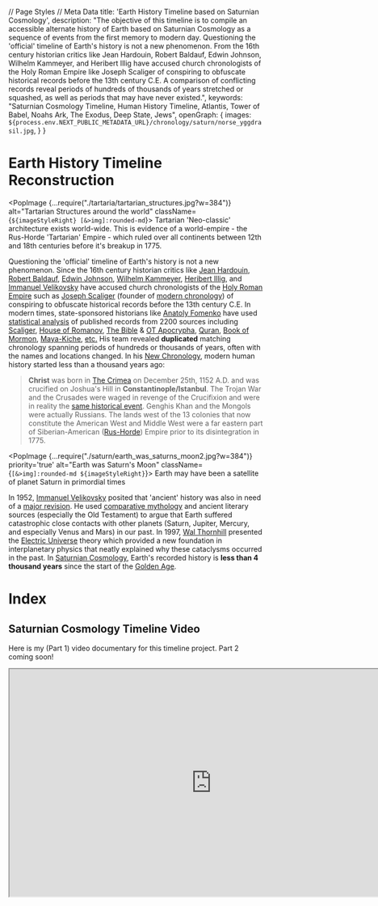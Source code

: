 // Page Styles
// Meta Data
  title: 'Earth History Timeline based on Saturnian Cosmology',
  description: "The objective of this timeline is to compile an accessible alternate history of Earth based on Saturnian Cosmology as a sequence of events from the first memory to modern day. Questioning the 'official' timeline of Earth's history is not a new phenomenon. From the 16th century historian critics like Jean Hardouin, Robert Baldauf, Edwin Johnson, Wilhelm Kammeyer, and Heribert Illig have accused church chronologists of the Holy Roman Empire like Joseph Scaliger of conspiring to obfuscate historical records before the 13th century C.E. A comparison of conflicting records reveal periods of hundreds of thousands of years stretched or squashed, as well as periods that may have never existed.",
  keywords: "Saturnian Cosmology Timeline, Human History Timeline, Atlantis, Tower of Babel, Noahs Ark, The Exodus, Deep State, Jews",
  openGraph: {
    images: `${process.env.NEXT_PUBLIC_METADATA_URL}/chronology/saturn/norse_yggdrasil.jpg`,
  }
}

# Earth History Timeline Reconstruction

<PopImage {...require("./tartaria/tartarian_structures.jpg?w=384")}
          alt="Tartarian Structures around the world"
          className={`${imageStyleRight} [&>img]:rounded-md`}>
  Tartarian 'Neo-classic' architecture exists world-wide. This is evidence of a world-empire - the Rus-Horde
  'Tartarian' Empire - which ruled over all continents between 12th and 18th centuries before it's breakup in 1775.
</PopImage>


Questioning the 'official' timeline of Earth's history is not a new phenomenon. Since the 16th century historian critics
like
[Jean Hardouin](https://en.wikipedia.org/wiki/Jean_Hardouin),
[Robert Baldauf](https://en.wikipedia.org/wiki/Robert_Baldauf),
[Edwin Johnson](https://en.wikipedia.org/wiki/Edwin_Johnson_\(historian\)),
[Wilhelm Kammeyer](http://alternative.shoutwiki.com/wiki/Chronology),
[Heribert Illig](https://en.wikipedia.org/wiki/Phantom_time_hypothesis), and
[Immanuel Velikovsky](https://en.wikipedia.org/wiki/Immanuel_Velikovsky)
have accused church chronologists of the [Holy Roman Empire](https://en.wikipedia.org/wiki/Holy_Roman_Empire)
such as [Joseph Scaliger](https://chronologia.org/en/old_books/scaliger_petavius_about.html)
(founder of [modern chronology](https://www.lindahall.org/about/news/scientist-of-the-day/joseph-justus-scaliger/))
of conspiring to obfuscate historical records before the 13th century C.E. In modern times, state-sponsored historians
like [Anatoly Fomenko](https://en.wikipedia.org/wiki/Anatoly_Fomenko#Historical_revisionism)
have used [statistical analysis](https://chronologia.org/en/math_impressions/index.html) of published records
from 2200
sources including [Scaliger](https://en.wikipedia.org/wiki/Joseph_Justus_Scaliger),
[House of Romanov](https://en.wikipedia.org/wiki/House_of_Romanov),
[The Bible](https://en.wikipedia.org/wiki/New_Testament)
& [OT Apocrypha](https://en.wikipedia.org/wiki/Biblical_apocrypha),
[Quran](https://quran.com/en),
[Book of Mormon](https://www.churchofjesuschrist.org/study/scriptures/bofm?lang=eng),
[Maya-Kiche](https://en.wikipedia.org/wiki/Maya_peoples),
[etc.](https://chronologia.org/en/shakespeare/foreword.html)
His team revealed **duplicated** matching chronology spanning periods of hundreds or thousands of years, often with the
names and locations changed. In his [New Chronology](https://en.wikipedia.org/wiki/New_chronology_\(Fomenko\)),
modern human history started less than a thousand years ago:

> **Christ** was born in [The Crimea](https://en.wikipedia.org/wiki/New_chronology_\(Fomenko\)#Fomenko's_claims) on
> December 25th, 1152 A.D. and was crucified on Joshua's Hill in **Constantinople/Istanbul**.
> The Trojan War and the Crusades were waged in revenge of the Crucifixion and were
> in reality the [same historical event](https://chronologia.org/en/how_it_was/03.html).
> Genghis Khan and the Mongols were actually Russians.
> The lands west of the 13 colonies that now constitute the American West and Middle West
> were a far eastern part of Siberian-American ([Rus-Horde](https://en.topwar.ru/92613-russko-ordynskaya-imperiya.html))
> Empire prior to its disintegration in 1775.

<PopImage {...require("./saturn/earth_was_saturns_moon2.jpg?w=384")}
          priority='true' alt="Earth was Saturn's Moon"
          className={`[&>img]:rounded-md ${imageStyleRight}`}>
  Earth may have been a satellite of planet Saturn in primordial times
</PopImage>

In 1952, [Immanuel Velikovsky](https://en.wikipedia.org/wiki/Immanuel_Velikovsky) posited that 'ancient' history was
also in need of a [major revision](https://en.wikipedia.org/wiki/Ages_in_Chaos). He used
[comparative mythology](https://en.wikipedia.org/wiki/Comparative_mythology) and ancient literary sources
(especially the Old Testament) to argue that Earth suffered catastrophic close contacts with other planets
(Saturn, Jupiter, Mercury, and especially Venus and Mars) in our past. In 1997,
[Wal Thornhill](https://www.velikovsky.info/wal-thornhill/) presented the
[Electric Universe](https://www.electricuniverse.info/)
theory which provided a new foundation in interplanetary physics that neatly explained why these cataclysms occurred
in the past. In [Saturnian Cosmology](https://www.plasmacosmology.net/myth.html), Earth's recorded history is **less than 4 thousand years** since the start
of the [Golden Age](https://en.wikipedia.org/wiki/Golden_Age#Other_Golden_Ages).

<h1 className="no-index">Index</h1>

<DynamicIndex/>


## Saturnian Cosmology Timeline Video

Here is my (Part 1) video documentary for this timeline project. Part 2 coming soon!

<iframe width="800" height="450" src="https://www.youtube.com/embed/yi2zdXQ7A5o"
        title="Alternate Timeline of Earth History based on Ancient Testimony"
        allow="accelerometer; autoplay; clipboard-write; encrypted-media; gyroscope; picture-in-picture; web-share"
        allowFullScreen
        className="m-auto max-w-full"/>

## Project Objective


<PopImage {...require("./fomenko_books.jpg?w=384")}
          alt="Anatoly Fomenko's books"
          className={`${imageStyleRight} [&>img]:rounded-md`}>
  [USA has Issues](https://www.amazon.com/Issues-British-Maps-century-History-ebook/dp/B013B019Z0) with British Maps
  of 18th-century analyses in detail the maps of the 1771 edition of Encyclopedia Britannica and concludes that the
  Northwestern part of the United States of America was built on remains of Moscuvite Tartary.
</PopImage>

The objective of this timeline is to compile an [alternate history](https://en.wikipedia.org/wiki/Alternate_history)
of Earth based on [Saturnian Cosmology](https://www.everythingselectric.com/wallace-thornhill/)
and [Fomenko's *New Chronology*](https://chronologia.org/en/how_it_was/index.html)
into an accessible sequence of events from the first memory to modern day. As new research comes to light, I plan on
making corrections to this timeline. I'm hoping this project helps others navigate the _dissonance of consensus_, and be
able to access the *unredacted* origin story of our planet and our species. This timeline focuses on the *causality*
between major events (i.e. why one event led to the next), so not all events of world history are listed.


## The length of a Year changes throughout Antiquity

The Earth's Orbit changed over time from the [collinear configuration](https://chipstero7.wordpress.com/) (Golden Age),
to the non-linear configuration dominated by Jupiter (Dark ages), and into it's final orbit in modern times.
With each *jump*, the number of days in a calendar year changed dramatically.
[ Jno Cook](https://www.yumpu.com/en/document/view/54821831/saturnian-cosmology-appendix-a-notes-on-chronology)
writes:

> The whole idea of even suggesting that the length of the year could have changed in the past,
> comes from the solidly established changes seen in the 8th century B.C.E.,
> when worldwide calendars of 360 days were superseded by calendars of 365 days plus one quarter day.
> Earlier changes in the calendar are noted from Egyptian sources (during the Hyksos period), and in Exodus,
> and this would suggest that the orbit of Earth had changed incrementally a number of times.
> Earlier yet we have the "mythological" records of Yao (in China) and Marduk (in Babylon) who both established the
> calendar after 2349 B.C.E..

## Timeline synchronization

As a result of the
deliberate [destruction and obfuscation of indigenous cultural worldwide](https://www.culturalsurvival.org/publications/cultural-survival-quarterly/indigenous-resistance-new-colonialism)
by the Holy Roman Empire, we have an array of conflicting dates of common events. Some examples of different dates of
*"Creation"* are:

```
5969 B.C. - Antiochian by Theophilus
5872 B.C. - "dating of the seventy interpreters"
5508 B.C. - Byzantine dating a.k.a. "The Constantinople version"
5493 B.C. - Alexandrian, the Annian era, (also 5472 or 5624)
5515 B.C. - by Theophilus (also 5507)
5500 B.C. - by Hippolytus and Sextus Julius Africanus
5199 B.C. - by Eusebius of Caesarea
4700 B.C. - Samarian
4004 B.C. - Hebraic dating by Usher
3761 B.C. - Judaic
3491 B.C. - by Hieronymus
```

This project's starting point was the [reconstructed timeline](https://saturniancosmology.org/short.htm) of events
by [Jno Cook's](https://jnocook.net/) starting with a creation date
of [4077 B.C](https://saturniancosmology.org/rec.php#rec-c25h)
which is based on
the [Quiche Maya](https://www.ancient.eu/article/414/maya-religion-the-light-that-came-from-beside-the/). His
book [Recovering the Lost World](https://www.amazon.com/Recovering-Lost-World-Jno-Cook/dp/0997237910)
provides a reconstruction of events based on indigenous records which re-interpret Earth's *Origin Story* in the words
of our ancestors who _were alive when it all happened_.

<PopImage {...require("../cosmology/hollow_earth/hollow_earth_EU_model.jpg?w=384")}
          alt="Hollow Earth Electric Universe Model"
          className={`${imageStyleRight} [&>img]:rounded-md`}>
  [The Electric Universe Theory](https://www.amazon.com/Electric-Universe-Wallace-Thornhill/dp/B007SP1LK8) posits that
  galaxies, stars (including our Sun), and comets can be best understood through the well-tested behavior of
  electricity—the one force about which astronomers seem to know almost nothing, a force that is 1036 or more times as
  strong as gravity.
</PopImage>

## Cosmic lifecycle

We are taught in school that our Universe began with a
[Big Bang](https://www.nytimes.com/2023/09/02/opinion/cosmology-crisis-webb-telescope.html),
however every prediction by this popular theory has been
[refuted](https://www.lppfusion.com/science/cosmic-connection/plasma-cosmology/the-growing-case-against-the-big-bang/)
by more available data since the 1990s. And yet, every civilization that remembers the Golden Age described it as having
started with a "big bang" or incredible brightness. Therefore, a *Big Bang* event indicates the moment of *rebirth* in
the lifecycle of each Solar System, rather than in the entire Universe. The lifecycle of our Solar System is as follows:


First, our Sun [converts](https://energyeducation.ca/encyclopedia/Nuclear_fusion_in_the_Sun)
light gasses to heavy elements which fall to the Sun's interior and combine into a
[proto-planet](https://en.wikipedia.org/wiki/Protoplanet) with lightning scars across the surface (and no life yet)
orbiting the Sun from the *inside*. As it grows in mass, energy from the Sun charges the *proto-planet*, like a
capacitor, forcing it to develop hollow spheres within to contain the energy. This in turn generates a stronger
[magnetic field](https://www.sciencedirect.com/topics/physics-and-astronomy/planetary-magnetic-field) around it.

<figure className={`${imageStyleLeft} sm:max-w-sm`}>
  <video title="Planet Being Born"
         poster="https://paradigm-threat.s3.amazonaws.com/video/thumb/Planet+Being+Born.png"
         controls
         className="m-auto w-[384px] h-[384px]"
  >
    <source src="https://paradigm-threat.s3.amazonaws.com/video/Planet+Being+Born.mp4" type="video/mp4"/>
  </video>
  <figcaption>
    This is a [video](https://www.nbcnews.com/id/wbna46725245) from 2012 demonstrating a proto-planet being *born* out
    of our Sun and heading to the outer solar system.
  </figcaption>
</figure>


Next, after a *proto-planet* has become too big and energetic to sustain a stable orbit within a Sun, it forces its way
out and is [violently born](https://www.bitchute.com/video/qDnih8aLae1w) out of the Sun's
surface (also known as a [coronal mass ejection](https://www.nbcnews.com/id/wbna46725245)).
As a *proto-planet* rips away from the Sun's surface and forms it's own EM field,
the positively-charged outer shell of the proto-planet's EM field pushes it away from the Sun's
positive environment, and it falls to the [outer solar system](https://science.nasa.gov/planetary-science/focus-areas/outer-solar-system/)
where many *unborn* planets can be found.

<PopImage {...require("./saturn/brown_dwarf.jpg?w=384")}
          alt="Proto-Saturn as an L-Type Brown Dwarf"
          className={`${imageStyleRight} [&>img]:rounded-md`}>
  Before the Golden Age began, (Proto-)Saturn was once a Brown Dwarf System floating through our galaxy.
</PopImage>


In order to become a planet, a *proto-planet* must then be consumed by a larger host body and carried back to the Sun.
Proto-Earth was lucky to encounter the *brown dwarf* Proto-Saturn as the dwarf system passed into our Sun's orbit and
connected with it electrically. This was the moment of our planet's *conception* as our Sun's
[current](https://now.uiowa.edu/news/2021/07/physicists-led-university-iowa-more-fully-describe-suns-electric-field)
passed into the Proto-Earth, filling it with heat and energy, and eventually forcing it out of its mother's (Saturn's)
womb via [electromagnetic repulsion](https://www.britannica.com/science/magnetism/Repulsion-or-attraction-between-two-magnetic-dipoles).

Unable to contain the smaller charging bodies within it the plasma Sheath exploded, creating all the gas planets, and
pouring plasma and solid material into the Sun's orbit. This material coalesced and polarized around
[Birkeland currents](https://en.wikipedia.org/wiki/Birkeland_current)
forming the moons and rock planets (Mercury and Mars), and forcing all planets into a
[collinear configuration](http://qdl.scs-inc.us/2ndParty/Pages/11007.html) connected at their poles.
This high-energy idyllic period is remembered as the Golden Age for any planet - a time when all forms of life
are created.

The planets continue to grow and eventually the collinear system breaks up into a non-linear 'round-table' system marked
by [epic cataclysms](https://www.goodreads.com/en/book/show/632271) spanning the "Dark Ages" (i.e. Old Testament).
After the instability is resolved, the planets violently break away from each other and eventually find their final
orbits around our Sun. The cataclysms come to an end and modern history begins (i.e. New Testament).

After many thousands of years of stable orbits, each planet loses density and conductivity and drifts towards the outer
solar system, slowly at first, but increasing in speed until it finally [rips](https://en.wikipedia.org/wiki/Big_Rip)
its way out of our solar system and dies, along with all remaining life on it. At this point the Sun's system has
become empty and ready for another cycle to begin.

<PopImage {...require("./saturn/plasma_discharge_recorded2.jpg?w=384")}
          alt="3 Plasmoids in the Southern Hemisphere"
          className={`${imageStyleRight} [&>img]:rounded-md`}>
  Before the Golden Age began, 3 Plasmoids lit up the Southern Hemisphere, but was difficult to see above the equator.
</PopImage>

# Before Creation

Ancient testimony from different civilizations seem to agree that there was no *history* (or time) before the
"creation" event. In all accounts, the time before the Golden Age was a lasting darkness. During this dark period,
Saturn's dwarf system was beginning to receive its first energy from the Sun, and with this energy came the first life
forms capable of having memory. As Saturn had not yet joined the Sun's orbit, there was no way to account for time.


## 3 Plasmoids in the Southern hemisphere

There was another bright source of light which was seen only from the Southern Hemisphere of the Earth before the Golden
Age remembered as [Hurakan](https://en.wikipedia.org/wiki/Huracan)
in the Central American [Popol Vuh](https://en.wikipedia.org/wiki/Popol_Vuh)
and other Mesoamerican sources, and [Muspelheim](https://en.wikipedia.org/wiki/Muspelheim) in
[Norse cosmology](https://en.wikipedia.org/wiki/Norse_cosmology).

## Spawning of the First Life Forms

The memory of the moment of 'creation' shared by
[different mythologies](https://en.wikipedia.org/wiki/List_of_creation_myths) were witnessed by life forms
that had *already spawned* and were capable of remembering it and recording it later during the Golden Age.
The [Younger Edda](https://en.wikipedia.org/wiki/Prose_Edda) states:

> And when the heated blasts from Muspelheim met the rime [of the rivers], so that it melted into drops,
> then, by the might of him who sent the heat, the drops quickened into life and took the likeness of a man,
> who got the name Ymer.

Every mythology (including the Bible) states that powerful forces in the sky spawned all life forms (including humans)
after its own image - an image which changed many times. As the Golden Age approached, the 3 southern plasmoids took on
different shapes, generating different animal energy patterns until finally the plasmoids formed the
[First Man](https://www.olivehackney.com/wp-content/uploads/2020/06/Year-5-History-and-Reading-Maya-Civilization-Creation-Story-Comprehension-with-Answers.pdf)
pattern. This ideal pattern in the southern sky provided the
[scalar](https://www.cia.gov/readingroom/docs/CIA-RDP96-00792R000500240008-9.pdf) blueprint for spawning the first
humans.

### Scalar Energy as the basis of Creation

The physics behind [Scalary Energy](https://www.linkedin.com/pulse/difference-between-scalar-energy-negative-ion-robert-e-chan)
(aka [ZPE](https://en.wikipedia.org/wiki/Zero-point_energy)) can be applied to determine how the original species were
created in a high-energy environment *without* the need for evolution over many generations. Scalar Energy from
large electromagnetic fields causes [quantum fluctuation](https://en.wikipedia.org/wiki/Quantum_fluctuation) on single
points of space within the field. As the plasmoids in the southern sky took on a new energetic shape, quantum
fluctuations of energy upon the Earth forced similar energy patterns to generate within the inert matter (raw material
like metal or clay), and thus bringing the first animal forms to life. These primitive conscious entities, known as
[Golems](https://www.jmberlin.de/en/topic-golem) did not need to eat, see, or move about, in order to survive and thus
had no organs. This early 'Golem' form of life (including humans) then evolved organs throughout the Golden Age
as necessary.

# The Golden Age

<PopImage {...require("./saturn/golden_age_hieronimus_bosch.jpg?w=384")}
          alt="A painting of the Golden Age by Bosch"
          className={`${imageStyleLeft} [&>img]:rounded-md`}>
  *The Garden of Earthly Delights*
  by [Hieronymus
  Bosch](https://www.theguardian.com/artanddesign/2016/feb/11/hieronymus-bosch-review-a-heavenly-host-of-delights-on-the-road-to-hell)
  depicting the beginning, middle, and end of the *Golden Age*.
</PopImage>

This period of stable collinear configuration is remembered throughout the civilizations of the Earth as the *Golden
Age*. The Hindu Brahma, Yama, Vishnu, and Manu describe the age of the [“Brilliant
Yima“](https://saturniancosmology.org/files/blog/blog-michael1.txt). To the Chinese, it was the reign of [“Yellow
Emperor” Huang-ti](https://saturniancosmology.org/files/china/huang-di.txt), founder of Taoism. In Northern
Europe, [Peace of Frodi](https://en.wikipedia.org/wiki/Fr%C3%B3%C3%B0i). In the Christian Bible, this 930 year
period was the [Garden of Eden](https://bennettleeross.com/history/intruder-alert-a-fast-approaching-brown-dwarf-star/).
In [The Myth of the Golden Age](http://www.ifiseeu.com/misc-ancient-myth/golden-age-myth.htm) 1997, David Talbott
describes Eden:


> "The world was quite other than what it is today: the trees were forever in fruit;
> the animals lived in perfect harmony, and the little Agouti played fearlessly with the beard of the Jaguar."

As each planet was connected [in-series](https://en.wikipedia.org/wiki/Series_and_parallel_circuits#Series_circuits),
their axial tilt would stay synchronized even as the entire system Orbited the Sun, but after the planets left the
configuration, each would connect to the Sun's environment **in parallel**
and their axial tilts would be fixed indefinitely. This is the reason Earth, Mars, Saturn, and Neptune have
matching [axial tilts](https://en.wikipedia.org/wiki/Axial_tilt#Solar_System_bodies) within 3 degrees. By the end of
this period, each planet in the configuration had become a "fully charged" capacitor, unable to accept more charge or
grow larger in size. The configuration violently came to an end, and the age of cataclysm began.


<PopImage {...require("./saturn/cosmic_mountain.jpg?w=384")}
          alt="The Cosmic Mountain artifacts and symbols"
          className={`${imageStyleRight} [&>img]:rounded-md`}>
  Sumerian Tablets - Cosmic Mountain and Wheel of Heaven: The cosmic mountain celebrated around the world, seen as a
  pillar of fire and light rising along the world axis; as a radiant city or temple of heaven, as the prototype for
  any sacred space on earth.
</PopImage>

## 4077 B.C.E. Proto-Saturn joins the Sun's orbit and lights up

> "An oft-repeated occurrence in the traditions of the world ages is the advent of a new sun in the sky at the beginning
> of every age.
> The word 'Sun' is substituted for the word 'Age' in the cosmogonical traditions of many peoples all over the world."
> -<cite>[ Velikovsky's Worlds in Collision](https://books.google.com/books?id=FJst27kSVBgC&pg=PA299)</cite>

<PopImage {...require("./saturn/saturn_configuration_vortex.jpg?w=384")}
          alt="Saturnian Collinear Configuration description"
          className={`${imageStyleLeft} [&>img]:rounded-md`}>
  The discovery that objects from the Neolithic or Early Bronze Age carry patterns associated with high-current
  Z-pinches provides a possible insight into the origin and meaning of these ancient symbols produced by humans. Part
  I deals with the comparison of graphical and radiation data from high current Z-pinches to petroglyphs, geo-glyphs,
  and megaliths. Part I focused primarily, but not exclusively, on petro-glyphs of some 84 different morphologies:
  pictures found in laboratory experiments and carved on rock. These corresponded to mankind's visual observations of
  ancient aurora as might be produced if the solar wind had increased (T. Gold) at times between one and two orders of
  magnitude, millennia ago. Part II focuses on the source of light and its temporal change from a current-increasing
  Z-pinch or dense-plasma-focus aurora.
  [Source](https://www.academia.edu/9156691/Characteristics_for_the_Occurrence_of_a_High_Current_Z_Pinch_Aurora_as_Recorded_in_Antiquity_Part_II_Directionality_and_Source)
</PopImage>


As Saturn's body entered
our [positively charged Sun's](http://altcosmology.com/The-Sun-is-Electrically-Positively-Charged.php)
orbit, Saturn became connected to the Sun's electrical environment as
a [negatively charged cathode](https://www.holoscience.com/wp/cassinis-homecoming/).
Saturn's system drew energy from the Sun into itself as
a [super-capacitor](https://www.instructables.com/The-Forever-Rechargeable-VARIABLE-Super-Capacitor-/)
would until it became 'full', at which point the Saturn
system [exploded](http://quantavolution.net/vol_03/chaos_creation_08.htm)
creating the gas planets Jupiter, Venus, Uranus and Neptune.
[Adrian Bonnington](https://www.google.com/books/edition/Saturn_Our_First_Son/o4jTDwAAQBAJ?hl=en&gbpv=1&dq=The+violent+flaring+of+Saturn&pg=PA10&printsec=frontcover)
writes:

> The violent flaring of Saturn into a polar sun brought mankind into its fabled Golden Age.
> A translucent stairway now reached all the way to heaven, a pillar of Auroral light that was the Earth's Axis Mundi —
> and with it came death and destruction.
> The extreme earthquake activity and climatic changes brought about by Saturn's sudden increase in radiated energy
> would also have resulted in the intensification of the invisible electrical plasma currents spanning the distance
> between the two bodies (called Birkeland currents today and largely responsible for the aurora borealis).
> As a result, there would have been the sudden manifestation of auroral activity at the Earth's poles, unseen before
> Saturn's flare-up, followed by electrical arcing displays into space towards the new polar sun. Due to Saturn’s polar
> position in the heavens, a mound of water would have previously formed at the North Pole due to Saturn’s gravitational
> effect (in the same way that the Moon today affects tides, but in a stationary way). The sudden flaring of Saturn
> would have disrupted this gravitational pull and released the mound of water where it would have spread out
> destructively over the northern hemisphere.

### The length of a year was 225 days

In this time Saturn was called [Kronos](https://en.wikipedia.org/wiki/Cronus), the *God before time began* and Creator
of the Universe (i.e. our solar system). Before clocks and calendars, the positions of the planets and stars were the
only way to tell time. Saturn's system was now orbiting our Sun, and with this apparent motion - time began. Our current
Sun was still hidden behind Saturn (and Jupiter) and was not yet visible to humans. As the spin of the Earth did not
change significantly from antiquity until modern times, so we can regard on the length of a 'day' on Earth as a
constant. In this time the length of a year of orbit around the Sun was 225 days. This orbit was 40%
*faster* than our current orbit of 365.25 days. The changes of the length in the year occur periodically and suddenly in
history as the Earth jumps from one orbit to another, eventually reaching its individual orbit around the Sun. With each
jump, the Earth becomes part of a smaller configuration and draws in less energy from the Sun. This results in a
*slower* orbit.

<PopImage {...require("./saturn/norse_yggdrasil.jpg?w=384")}
          alt="Norse Mythology Yggdrasil Tree of Life"
          className={`${imageStyleRight} [&>img]:rounded-md`}>
  In ancient Norse mythology and cosmology, Yggdrasil is an immense tree that sprang forth in the primordial void of
  Ginnungagap, unifying the 9 worlds of Asgard, Álfheimr/Ljósálfheimr, Niðavellir/Svartálfaheimr, Midgard (Earth),
  Jötunheimr/Útgarðr, Vanaheim, Niflheim, Muspelheim & Hel
</PopImage>

### Saturn's Collinear Planetary Configuration - The Tree of Life

Until the moment of '*creation*', Earth had been hiding like a seedling safely inside Saturn's nurturing "brown dwarf"
system. Then, suddenly and lastingly, there is a catalystic light source that causes life to spring into action.

> Genesis 1:3: And God said, Let there be light: and there was light.

[Birkeland currents](https://en.wikipedia.org/wiki/Birkeland_current)
course through the planets and force them into a new _collinear configuration_, connecting each planet from north to
south pole, like an array of batteries. Here is
a [minimalist video](https://www.youtube.com/watch?time_continue=20&v=KUbD-vYLPAI&feature=emb_title) depicting part of
the collinear configuration. In ["The Saturn Myth"](https://www.everythingselectric.com/product/the-saturn-myth/) David
Talbott describes:

> Accounts of Saturn’s appearance suggest that the planet hung ominously close to the earth.
> In early ritual and astronomy Saturn appears as the primeval sun, described as a figure of terrifying splendour.
> Today, Saturn appears as a bare speck of light following the same visual path as the solar orb.
> But during the legendary Golden Age, Saturn stood in the north.
> Legends from every continent depict the primeval sun as an immense, fiery globe at the
> north celestial pole - the visual pivot of the heavens. Unlike the rising and setting solar orb,
> the primeval sun remained fixed in one place.


<PopImage {...require("./saturn/golden_age_absu.jpg?w=384")}
          alt="Absu layer around Earth in ancient times"
          className={`${imageStyleRight} [&>img]:rounded-md`}>
  During the Golden Age, the *Absu* plasma layers of [Proto-Saturn](https://www.plasmacosmology.net/myth.html)
  (also known as the [Firmament](https://en.wikipedia.org/wiki/Firmament) in the bible)
  surrounded the Planets.
</PopImage>

### The Absu layers surrounded the Planets

Visible on the Southern Hemisphere of the Earth was "[the Absu](https://saturniancosmology.org/cos.php)", also called
"The Abyss" or [Firmament](https://en.wikipedia.org/wiki/Firmament) in the Christian Bible. This 'seal' represented multiple outer layers of Saturn's plasma sheath and appeared
to humans as obscuring equatorial rings of a cosmic 'sea' in the southern sky.
[Jno Cook](https://jnocook.net/) describes it:

> "I had no trouble identifying the Sumerian Absu, the Egyptian Duat,
> and the Maya House of Nine Bushes as a set of rings seen in the southern night sky.
> The rings were almost universally, throughout the world, understood to be an
> ocean standing up from the south horizon. By the Talbott / Thornhill model,
> Earth would have existed within the glow level plasma discharge (the coronal envelope)
> of Saturn before the intersection with the Solar System, and within the memory of mankind.
> The stars and other planets might not have been visible, and perhaps not even Saturn would have been seen
> — just the 'waters above'."

### All planets and suns are hollow

The reason for the Absu having multiple layers, as depicted on ancient artifacts, is described in the theory of
[Electromagnetism](https://www.electronics-tutorials.ws/electromagnetism/electromagnets.html).
In this theory, any object with energy passing through/around it will
[polarize](https://en.wikipedia.org/wiki/Polarizability),
causing the lines of magnetic flux to appear in layers of different charge. At high amplitude, matter sticks to each
layer eventually forming concentric circles within the body to increasingly capacitate that energy. As a result,
charging a space body (like a planet) with additional energy will cause to grow in size. As a planet grows in size,
the gap between the inner circles expands, causing the planet to become [hollow](https://www.youtube.com/watch?v=CvfFJiUWuDk).

[Watch: What's Inside Jupiter?](https://www.youtube.com/watch?v=CvfFJiUWuDk)

<PopImage {...require("./saturn/saturnian_configuration_north.jpg?w=384")}
          priority='true' alt="Saturnian Configuration: Northern Hemisphere"
          className={`${imageStyleLeft} [&>img]:rounded-md`}>
  From anywhere on the northern hemisphere of the Earth, one could look northwards and see in order: Mars, Venus, then
  the
  gas giant Saturn. Behind Saturn was the gas giant Jupiter, which was not yet visible. Behind Jupiter, at a 26.7
  degree
  angle, was our Sun. All together, they form an unmistakable Star and crescent in the sky worshiped throughout the
  Persian, Roman, Byzantine, and Ottoman Empires, and throughout Islam today. This deity was known in Egypt as Osiris
  the *Triform God*, and as *The Trinity* in Babylonian and Abrahamic religion.
</PopImage>

### Northern Hemisphere Configuration

From anywhere on the northern hemisphere of the Earth, one could look northwards and see in order:
Mars, Venus, then the gas giant Saturn. Behind Saturn was the gas giant Jupiter, which was not yet visible. Behind
Jupiter, at a 26.7-degree angle, was our Sun. All together, they form an
unmistakable [Star and crescent](https://en.wikipedia.org/wiki/Star_and_crescent) in the sky worshiped throughout the
Persian, Roman, Byzantine, and Ottoman Empires, and throughout Islam today. This deity was known in Egypt as Osiris
the "Triform God", and as "The Trinity" in Babylonian and Abrahamic religion. This crescent was slowly rotating causing
a separation between night and day:

> Genesis 1:4: And God saw the light, that it was good: and God divided the light from the darkness.

In [Norse mythology](https://skjalden.com/nine-realms-in-norse-mythology/), each heim ('house') in the configuration was
named so:
Muspelheim (Realm of Fire / Mercury), Alfheim (Bright realm of Elves / Venus), Midgard (Middle Land / Earth),
Jotunheim (Realm of Frost Giants / Mars), Asgard (Realm of the Aesir / Jupiter), Vanaheim (Realm of the Vanir / Saturn),
Svartalfheim (Dark realm of Dwarves / Uranus). Niflheim (Realm of Myst / Neptune), Helheim (Realm of the Dead /
Underworld / Pluto), The Norse also had a name for the Birkeland currents that bridged between worlds:
[The Bifröst](https://norse-mythology.org/cosmology/bifrost/).

Sometimes locations were personified; Mars was Fenrir/Fenris the Wolf and appeared as a spherical planet, while Venus
was the Midgard Dragon / Serpent / [Doomsday Comet](https://www.aeonjournal.com/articles/talbott/talbott.html)
and appeared stretched out in many shapes and colors, none of which resembled a planet. It is during this time that Mars
makes eight *descents* to Earth creating the appearance of Osiris,
the [Triform God](https://en.wikipedia.org/wiki/Triple_deity).

<PopImage {...require("./saturn/saturnian_configuration_south.jpg?w=384")}
          alt="Saturnian Configuration: Southern Hemisphere"
          className={`${imageStyleRight} [&>img]:rounded-md`}>
  Still there was before a world to the south which was called Muspelheim. It is light and hot, and so bright and
  dazzling that no stranger, who is not a native there, can stand it.
  This means darker-skinned humans who could 'stand the heat' came from high-energy realms like Mars, Mercury, or the
  southern end of the Earth. The fiery apparition of the Squatter Man figure in the south was recorded many times by
  many civilizations as the Phoenix, Burning Man or Wicker Man, and the myth of Quetzalcoatl.
</PopImage>

### Southern Hemisphere Configuration

In 2003, Anthony L. Peratt described ancient testimony
of [3 intense "plasmoids"](http://www.mythsarehistory.com/peratt-column-the.html)
in the southern region of the world. The 3 "plasmoids" were the planets Mercury, Neptune, and Uranus forming the lower
end of the conjunction. While authors like [Jno Cook](https://saturniancosmology.org/) suggest the 3 southern plasmoids
of "Peratt's Column" lit up between 10,900 and 8347 B.C.E., before Saturn was connected to our Sun in 4077
B.C.E. [Snorre's Edda](http://mason.gmu.edu/~rutledge/snorra_edda.htm) states:

> Still there was before a world to the south which was called Muspelheim.
> It is light and hot, and so bright and dazzling that no stranger, who is not a native there, can stand it.

This means darker-skinned humans who could 'stand the heat' came from high-energy realms like Mars, Mercury, or the
southern end of the Earth. The fiery apparition of
the [Squatter Man](http://www.theplasmaverse.com/verse/squatterman-plasmadischarges-petroglyphs.html)
figure in the south was recorded many times by many civilizations as
the [Phoenix](https://en.wikipedia.org/wiki/Phoenix_\(mythology\)), Burning Man
or [Wicker Man](https://en.wikipedia.org/wiki/Wicker_man), and the myth
of [Quetzalcoatl](https://en.wikipedia.org/wiki/Quetzalcoatl#Myths).

### Atlantis and the Tree of Knowledge

The planets in the northern configuration create a spectacular **Tree of Life** display which appear directly above the
continent of [Atlantis](https://zapatopi.net/blog/?post=201407156476.the_lost_continent_of_the_arctic), and it's three
major cities Og
and [Aryan](https://bigthink.com/culture-religion/why-the-nazis-were-obsessed-with-finding-the-lost-city-of-atlantis),
and the 'Emerald City' of [Poseida](https://dailymassmeditation.wordpress.com/2013/01/13/3501/). The city of Aryan was
the largest and most populated city. The city of Poseida was the capital of Atlantis and exist at the very center of the
continent appearing as a massive pyramid or ziggurat built out
of [synthetic emeralds](https://en.wikipedia.org/wiki/Emerald#Synthetic_emerald). This construction allow for maximized
conductivity of the cosmic currents of energy streaming into it from the planetary configuration. The rulers of this
city considered themselves the 'upper class' of the human race, and jealously guarded all of their inventions and
knowledge until the city itself became known as the **Tree of Knowledge**. After the fall of Atlantis, the upper-class
citizenry of Poseida escape preserving their knowledge (_and class-system_)
in the secret places of the world. This was the beginning of the so-called **Deep State**.

<PopImage {...require("./saturn/golden_age_jacobs_ladder.jpg?w=384")}
          alt="Golden Age: Jacob's Ladder"
          className={`${imageStyleRight} [&>img]:rounded-md`}>
  The appearance of Priori-Mars as the Cosmic Mountain during the Golden Age was also remembered as *Jacob's Ladder*
</PopImage>

### Priori-Mars as the Ladder / Stairway / Mountain of Heaven

[Annis Pepion Scott](https://www.electric-cosmos.org/ouruniverse.html) describes the _Cosmic Mountain_:

> Might the flowing hair of Venus, or the "fiery dragon" (as that
> planet is depicted in many ancient myths and drawings) actually
> have been the glowing ions of twisting Birkeland currents (or
> "stringy things" as mainstream astronomers call them)? Pictographs
> showing ladder formations and tales of a "Ladder to Heaven" or
> Jacob's Ladder might well be based on sightings of Birkeland
> currents and plasma instabilities such as those Peratt has seen in
> his plasma laboratories. It is interesting to note how often a
> sphere (planet?) is included in pictures of the Chinese dragon.


The hollow planet Mars was much larger than it is today, containing several more outer shells of decreasing density.
Each shell is supported by opposing magneto-spheres. During interplanetary encounters, the outer shell
of [Priori-Mars](http://www.buybooksontheweb.com/peek.aspx?id=7598)
collapsed, and the inner shell would exit the planet's outer surface leaving a long streaking cone shape behind it. The
inner shell would then approach Earth, sometimes causing cataclysm, before retreating and returning completely to its
spherical shape repeating until Priori-Mars finally loses its outer shell in 686 B.C.E.. This *cosmic mountain* would
be remembered as the *Yggdrasil: The Tree of Life*, *The Tower of Babel*, *Ladder or Stairway to Heaven*, and many other
myths. The cone shape would appear in famous artifacts such as the Egyptian White Crown, the Persian Crown of Mithra.

### Quantum Entanglement

During the Golden Age, there was an over-abundance of high-amplitude, low-voltage energy flowing through each planet in
the configuration which Norse refers to as "The Bifröst". As the planets in this configuration did not spin, each North
and South Pole acted as a strong [quantum entanglement](https://en.wikipedia.org/wiki/Quantum_teleportation) between
planets. Building pyramidal structures upon these locations enabled humans to **travel instantaneously** through the
Bifröst. This may sound _outlandish_, however Egyptian mythology has a symbol for
the ["Boat of Ra"](https://en.wikipedia.org/wiki/Solar_barque),
which [transported Ra between each planet](https://www.reddit.com/r/PastSaturnsRings/comments/iwl8we/the_saturn_stargate/)
,
and it looks **a lot** like a modern day depiction of a "wormhole":

<PopImage {...require("./pyramids/wormhole.jpg?w=384")}
          alt="Egyptian Worm-Hole as depicted in egyptian mythology"
          className={`${imageStyleRight} [&>img]:rounded-md`}>
  The Egyptian "Boat of Ra" resembles a *quantum wormhole*
</PopImage>

### The First Jews of Atlantis (First Jerusalem)


<PopImage {...require("./atlantis/atlantis_first_jerusalem.jpg?w=384")}
          alt="Atlantis was the first holy city - First Jerusalem"
          className={`${imageStyleLeft} [&>img]:rounded-md`}>
  Atlantis was the first holy city - First Jerusalem - built on the north poles of Mars
  and Earth to harness the energy of the Collinear Configuration and Golden Age
</PopImage>

The term 'Jew' refers to anyone who worships the planet Saturn as a *Creator God* of the Earth (and it's Universe) going
by the names YHWH, Adonai, El, Elohim, Shaddai, Tzevaot, Ehyeh, Ba'al, Elah, El Roi, Elyon, or simply HaShem i.e. "The
name". In history, the term 'Jew' refers to a closed society of people who claim to have *been chosen by* and represent
that same Creator God. The priest class of this closed society (a.k.a. Rabbis, Pharisees, Pharos) seek to execute
_God's_ _Authority_ over all aspects of life - finance, food, procreation, death and afterlife - even over humans
outside their society (i.e. the gentiles). They operate at the highest levels of human society (i.e. deep) and form the
protective outer layer of the so-called **Deep State** throughout history.

Until modern times, Jews managed to avoid intermarrying with non-Jews. By keeping
a [strict](https://www1.nyc.gov/site/doh/health/health-topics/safe-bris.page)
separation between their lineage and outsiders, they could pass down their inherited authority over the gentiles to
their ancestors and keep their power structure intact over the centuries. It is for this reason that Jews pop in and out
of the histories of the gentiles, and appear to have no origin or homeland themselves. Therefore, the first time the
Jews appeared in history was in before the fall of Atlantis. In this time and location, the Jews represented a priest
class who would exchange advanced technology as gifts for obedience to their authority and the authority of Saturn, the
Creator God.

In modern times, Abrahamic religions refer to this period in history as the Garden of Eden, and the city of Atlantis as
the [Tree of Knowledge](https://en.wikipedia.org/wiki/Tree_of_the_knowledge_of_good_and_evil). This story is also
reflected in the 1900 novel [The Wonderful Wizard of Oz](https://en.wikipedia.org/wiki/The_Wonderful_Wizard_of_Oz), and
the [1902 musical](https://en.wikipedia.org/wiki/The_Wizard_of_Oz_\(1902_musical\)) (both *ground-breaking* successes).


<PopImage {...require("./saturn/golden_age_ends_kronos_devours.jpg?w=384")}
          alt="Kronos (Saturn) devours its children (planets and moons)"
          className={`${imageStyleRight} [&>img]:rounded-md`}>
  Kronos (Planet Saturn) consumes his children
</PopImage>

# The Dark Ages

The period of stability that pervaded the Golden Age would suddenly come an end. Each planet had been absorbing matter
and energy from the Sun growing in size throughout the *Golden Age* period. Eventually the planets become too large and
too energetic, and begin to oscillate violently in a new non-linear orbit beginning a long period of instability that
would come to define the *Dark Ages*.

## 3147 B.C.E. The Golden Age Ends Violently.

Within a very short time, all 9 planets (including Earth) break from the configuration and exit the outer layers
of Saturn's protective plasma sheath. The planets, having left Saturn's collinear configuration, violently compete with
each other for a place in a new orbit. They form
an [in-parallel](https://en.wikipedia.org/wiki/Series_and_parallel_circuits#Parallel_circuits)
circular _non-linear_ configuration that together orbits the Sun for the next 1655 years. Humanity encounters a new
unfamiliar influence - *death* - as it enters a period of extended darkness, famine, pestilence, and confusion.

### The length of a year increases by an additional 15 rotations per year to 240 days total.

The Maya calendar starts with Earth jumping into it's *second orbit* under Jupiter's influence
on [3114 B.C.E.](https://www.aaas.org/myths-mayan-long-count-calendar#:~:text=The%20Long%20Count%20is%20an,6%20in%20the%20Julian%20calendar)
with each year (orbit around the Sun) recorded as 240 days long. This would be the first time humanity got a peak at our
Sun and gas-giant Jupiter, which were hiding behind Saturn until now. This new Sun would prove to be too bright for most
to bare and life on earth escaped into dark caves to avoid it. Occasionally Jupiter would orbit in front of the Sun, and
together they would appear as a radiant throne in the sky.

> And the heavens departed as a scroll when it is rolled together; and every mountain and island were moved out of
> their places. And the kings of the earth, and the great men, and the rich men, and the chief captains, and the mighty
> men, and every bondman, and every free man, hid themselves in the dens and in the rocks of the mountains;
> And said to the mountains and rocks, Fall on us, and hide us from the face of him that sitteth on the throne, and
> from the wrath of the Lamb:
> For the great day of His wrath is come; and who shall be able to stand?
> —<cite>[Revelation 6:12-17](https://www.bibleref.com/Revelation/6/Revelation-6-12.html)</cite>


<PopImage {...require("./saturn/golden_age_ends_great_deluge.jpg?w=384")}
          alt="Golden Age Ends in a Great Deluge"
          className={`${imageStyleLeft} [&>img]:rounded-md`}>
  The Golden Age ends in a Great Deluge
</PopImage>

### The Great Deluge

As Earth and the other planets pass through Saturn's outer plasma sheath (The _Absu_), the layer cools
into [sodium-salt water](https://www.nasa.gov/mission_pages/cassini/media/cassini-20090624.html)
becoming heavy and crashing into the planet surface causing the first **great deluge**
by [each civilization](https://www.newworldencyclopedia.org/entry/Great_Flood). Earth receives its salty oceans from
Saturn, which is why the Atlantic ocean is also called [Sea of Kronos](https://atlantipedia.ie/samples/sea-of-kronos/).
In modern times, the National Oceanic and Atmospheric Administration cannot legitimately answer the question:
[Why is the ocean salty, but rivers flowing into it are not?](https://oceanservice.noaa.gov/facts/riversnotsalty.html)

> Many great deluges have taken place during the nine thousand
> years since Athens and Atlantis were preeminent. Destruction
> by fire and other catastrophes was also common. In these
> floods, water rose from below, destroying city dwellers but not
> mountain people. The floods, especially the third great flood
> before Deucalion, washed away most of Athens' fertile soil.
> -<cite>[Plato's Critias 111-112](https://en.wikipedia.org/wiki/Ancient_Greek_flood_myths)</cite>

> When the Sun Age came, there had passed 400 years. Then came 200 years, then 76. Then all mankind was lost and drowned
> and turned to fishes.
> The water and the sky drew near each other. In a single day all was lost, and Four Flower consumed all that there was
> of our flesh.
> The very mountains were swallowed up in the flood, and the waters remained, lying tranquil during fifty and two
> springs.
> -<cite>[Aztec Codex Chimalpopoca](https://www.newworldencyclopedia.org/entry/Great_Flood)</cite>

### Humanity was then cast out of the Garden of Eden

From humanity's perspective, they couldn't contemplate why their _creator_ (planet Saturn)
had tossed them out of its Garden (the collinear configuration)
changing their world for the worse. They search for answers to simple questions:
_Why don't the trees produce fruit anymore? Why can't women have babies anymore? Why are the animals eating each other?_

Finding no simple answers, the priests of the fallen Atlantis offers their fellow survivors on Earth a rather ominous
explanation:
__The creator (Saturn) was punishing its creation (humanity) for our choice to seek forbidden knowledge__. This lie
functions to coalesce some humans under the influence of the **Deep State**. Humans were then ordered to erect graven
images of the "Bull of Heaven"
and sacrifice the weakest of the brood to it, in order to convince the fictional
deity [Moloch](https://en.wikipedia.org/wiki/Moloch)
to restore the "Golden Age". The _Human Sacrifice_ became a central policy of the **Deep State**
as families were ordered
to [conscript](https://en.wikipedia.org/wiki/Military_of_ancient_Egypt#Old_and_Middle_Kingdom_armies) their children
into war,
[re-educate](http://www.legendsandchronicles.com/ancient-civilizations/ancient-egypt/ancient-egyptian-education/) them,
or sell them into [slavery](https://en.wikipedia.org/wiki/Slavery_in_ancient_Egypt#Bonded_laborers).

<PopImage {...require("./pyramids/pyramids_around_the_world.jpg?w=384")}
          alt="Kronos (Saturn) devours its children (planets and moons)"
          className={`${imageStyleRight} [&>img]:rounded-md`}>
  Pyramids built around the world in ancient and modern times
</PopImage>

### Formation of the Deep State Pyramidal Empire

The second time Jews appeared was in the Egyptian Pyramidal Empire.
As [Sigmund Freud](https://academic.oup.com/fordham-scholarship-online/book/21978/chapter-abstract/182031483) (and
others) pointed out, the *Jews of the Exodus* were the upper class, *not the slave class*. During the dark ages, the
priest class ordered Pyramids built across the Earth forming a New Atlantis under God's Authority.

However, no amount of human sacrifice or idol worship would stop what was coming next. Detatched from the collinear
configuration, each planet became subject to the influences of the Brown Dwarf Saturn. From Earth, humans watch as the
other planets violently flip polarity and fall into the gaping mouth of Saturn.
[Roman Mythology](https://www.getty.edu/art/collection/objects/1099/simon-hurtrelle-saturn-devouring-one-of-his-children-french-about-1700/)
describes the [Titan Cronus](https://en.wikipedia.org/wiki/Cronus), seeing his rule threatened by his own children,
begins to devour each until Jupiter (Zeus) intervenes.

<PopImage {...require("./saturn/cosmic_thunderbolt.jpg?w=384")}
          alt="Cosmic Thunderbolt"
          className={`${imageStyleLeft} [&>img]:rounded-md`}>
  The Cosmic Thunderbolt was a series of electric discharges between Jupiter and other planetary bodies
</PopImage>

## 3067 B.C.E. The Planets are at war.

With each violent interplanetary action, the Brown Dwarf Saturn continues to lose it's influence over the other
planets. Jupiter hurtles violent plasma discharges seen from Earth which strike Saturn. This exchange was
the [Cosmic Thunderbolt](https://www.thunderbolts.info/wp/2017/01/22/eu2017-the-cosmic-thunderbolt/)
which brought the planets into electrical balance within a new _nonlinear_ configuration. Jupiter's assault upon Saturn
forces the latter to once again shift polarity and eject all consumed planets. This ends Saturn's influence and begins
the reign of Jupiter. Saturn begins a journey into its final orbit in the outer solar system. The new nonlinear "Round
Table" configuration dominated by "King" Jupiter kept the planets (knights) close together in a circular mini-orbit
which altogether orbits the Sun. This new configuration would be remembered in the Arthurian Legend
of [Camelot](https://en.wikipedia.org/wiki/Camelot)
along with the period of peace that followed.

The recently discharged Absu layers of Saturn still surround the non-linear configuration. The planets within endure
violent cataclysm as they vie for a position within the configuration. Icelandic Epos present the battle of Mars and
Venus as a fight between the wolf Fenris and the serpent Midgard. Mars again appeares as a hard sphere, but Venus
appeares as a comet with long disheveled hair. Scandinavians recall
the [Ouroboros](https://en.wikipedia.org/wiki/Ouroboros)
or Weltumspanner, as it “Stretched-a-round-the-Earth” and ate its own tail. Mars competes with Earth's orbit and is seen
visiting Earth as [Horus](https://www.ancient.eu/Horus/)
10 times over the next 300 years.

<PopImage {...require("./saturn/planet_narnia.jpg?w=384")}
          alt="Planets and The Narnia Chronicles"
          className={`${imageStyleRight} [&>img]:rounded-md`}>
</PopImage>

## 2860 B.C.E. All planets enter a stable non-linear orbit.

Jupiter's benevolent reign was a model of the ['Good King'](https://www.aeonjournal.com/articles/talbott/talbott.html)
that inspired the religions of many human nations for ages to come. Festivals around the
world [celebrate](https://www.smithsonianmag.com/travel/festivals-dead-around-world-180953160/)
the death, resurrection, and intervention of Jupiter:
"All Saints Day" and "All Souls Day", Halloween, and "Day of the Dead" in Mexico. In Greek legend, Zeus (
Jupiter) [punishes Prometheus](http://www.firmament-chaos.com/comparative_mythology.html)
(Mars) after he provides Earth with the gift of Fire. This "punishment" was Mars was being hit by Jupiter's thunderbolts
once per orbit, causing the "liver scar"
of [Valles Marineris](https://mars.nasa.gov/gallery/atlas/valles-marineris.html). To the founders of Mosaic law, Jupiter
was the Monotheistic God upon Mount Sinai who
delivered [613 commandments](https://en.wikipedia.org/wiki/613_commandments). The greek story of Prometheus would later
be re-written as the "Son of a Monotheistic God"
Jesus Christ, or [the "New Moses"](https://en.wikipedia.org/wiki/Jesus_in_comparative_mythology).

C.S. Lewis's "[The Chronicles of Narnia](http://www.mythsoc.org/reviews/planet-narnia.htm)"
featured an evil witch (Venus) who is intervened upon by a resurrected Lion (Jupiter). Each Narnia book secretly
represented a planet. Jupiter: The Lion, the Witch and the Wardrobe. Mars: Prince Caspian. Sol: The Voyage of the “Dawn
Treader“. Luna (our Moon): The Silver Chair. Mercury: The Horse and his Boy. Venus: The Magician’s Nephew. Saturn: The
Last Battle.

<PopImage {...require("./pyramids/history_pyramid_gates1.jpg?w=384")}
          alt="Pyramids were Star Gates"
          className={`${imageStyleLeft} [&>img]:rounded-md`}>
  Pyramids were functioning Star Gates during the Dark Ages. They no longer function today.
</PopImage>

### Jupiter replaces Saturn as the new Saviour (aka Zeus, Thor, King Arthur)

Resolving the electric imbalances between the planets, Jupiter became
[King of the planets](http://www.empirerome.com/wordpress/?page_id=708)
in [Roman Pantheon](https://frostydrew.org/publications.dc/show/entry-611/)
and reigned over a 511-year period of stability. King Jupiter sat upon the Cosmic Mountain, also remembered by different
populations as Mount Olympus, Mount Parnassus, Mount Sinai, and others. This appearance of a 'cosmic mountain' was
actually Jupiter's south pole plasma outpouring extended out into a massive coma tail. Once per orbit, Jupiter would
eclipse the Sun, and the King would wear the Sun's Corona as a Crown.
[Pre-Galfridian Arthurian legend](https://en.wikipedia.org/wiki/King_Arthur#Pre-Galfridian_traditions)
describes King Arthur (Jupiter) orbiting a 'round table' along with the greatest knight of all - Lancelot (Mars), and
the lesser knights. Together, the _Knights of the Round Table_ defended Briton from fire-monsters (The Sun), as well as
dragons and witches (Venus). During this period, the nonlinear orbit between planets grew larger and more unstable
resulting in the
inevitable [Breaking of the Round Table.](https://artifactsjournal.missouri.edu/2015/08/king-arthur-and-his-part-in-the-breaking-of-the-round-table/)

### Pyramids are Portals

During this time, it was again possible for humans to exploit powerful natural Birkeland Currents coursing between the
planets in Jupiter's orbit. Humans on each planet uncover natural electromagnetic ley lines and built Pyramids upon
those locations. With the help of human giants, civilizations build all pyramids in Egypt, Mesopotamia, England, China,
and in South America Andes in less than 200 years. This "Artificial Bifröst" quantum entanglement facility made it once
again possible for humans to travel between the planets.
**All pyramids
are [man-made quantum tunnels](https://www.reddit.com/r/PastSaturnsRings/comments/iwl8we/the_saturn_stargate/)**
built at locations of concentrated cosmic energy (entanglements) between planets.


<PopImage {...require("./saturn/planet_venus_as_medusa.jpg?w=384")}
          alt="Planet Venus's Terrible Aspect remembered as **Medusa**"
          className={`${imageStyleRight} [&>img]:rounded-md`}>
  Planet Venus's Terrible Aspect remembered as **Medusa**
</PopImage>

## 2349 B.C.E. September 8 - Jupiter disappears and Venus attacks Earth

The last Absu layer surrounding the remaining planets becomes stressed as the nonlinear orbit becomes too wide to
support it. The configuration becomes unstable once again. Jupiter's coma-tail throne diminishes causing the gas giant
to pass through the Absu layer and disappear. The Sun turns red and vanishes. Absent the influence of Jupiter, and with
the Absu (heavens) sealed shut, _Mars and Venus go to war_. Gas planet Venus appears disheveled as she "_laments_" at
the death of the King Jupiter. She becomes **The Dragon** and lashes out at Earth and Mars with her plasma tendrils. The
violent exchange between Earth and Venus **parts the sea** forcing open the aerial Absu layer and **turning the sea
red**, which bled across the sky for three days until only one Absu ring remained.
**This was the most terrifying moment in human history**. In [Recovering the Lost World](https://saturniancosmology.org)
Jno Cook writes:


> Sodom and Gomorrah suffered their initial destruction in the collapse of buildings at this time (which were rebuilt).
> Some regions of Earth would have been absolutely devastated, as Claude Schaeffer has pointed out. But it was the '
> blood' seen in the 'ocean [in the sky]' which would have convinced the rest of the world that indeed millions of
> people had died.


As the Absu collapsed, the Earth was inundated with a Second Flood of epic proportions. The Christian Bible remembers
this event as Noah's Ark, but the real subtext for this event was
[the wholesale slaughter of humanity](https://www.saturniancosmology.org/syn.php). All civilizations across Earth recall
this destructive contact with the Raging Goddess, Witch (with broom), Dragon, or Comet. Venus was associated with
Hathor, Sekhmet, and Anath in Egypt, Tiamat in Mesopotamian, Kali in Hinduism,
and [Medusa](http://www.ifiseeu.com/venus-mars-myth/terrifying-glory.htm) in Greek Mythology. In the epic poem Beowulf,
Grendel (Venus) has his arm torn off "at the shoulder" symbolizing the severing of the plasma connection between Venus
and Saturn (Grendel's Mom).

### The length of a year increases by 20 rotations to 260 days.

The cataclysmic contact with Venus ends as "_Messiah_" Jupiter re-appears through the fading Absu. Jupiter, apparently
risen from the dead after 2.5 days, once again appears upon it's coma-tail mountain (or throne). This "resurrection"
seemed to have the affect of calming the destructive rage of Venus, and She returns to spherical form. Earth's orbit
around Jupiter changes slightly resulting in a _260 day year_ and Earth manages to **capture The Moon**, which becomes
visible for the first time. With the Absu significantly reduced, stars were also visible in the southern hemisphere for
the first time.

## 2193 B.C.E. Earth leaves last Absu layer and Jupiter consumes Venus again

This new period of stability lasts another 156 years and ends abruptly when the nonlinear configuration loses its last
Absu layer. Exposed to the Sun's electromagnetic field, each planet forms its
own [magnetosphere](http://www.plasmacosmology.net/tech.html). Seasons begin on Earth for the first time. The formations
of deserts during this period force the populations of Western Asia, the Indian Subcontinent, and North Africa to
migrate. The Egyptian and [Akkadian](https://en.wikipedia.org/wiki/Akkadian_Empire) kingdoms collapse. The Earth is
still in the nonlinear orbit with Jupiter, and the year extends to 273 days. It would be another 200 years before Egypt
re-populates beginning the [Middle Kingdom](https://en.wikipedia.org/wiki/Middle_Kingdom_of_Egypt) period. As Venus
becomes exposed to the Sun's field, it retreats into the safety of Jupiter's magnetosphere, and becomes once again
_consumed into the Gas Giant's interior_.

<PopImage {...require("./saturn/venus_and_mars.jpg?w=384")}
          alt="Venus and Mars battle in the Earth's Sky"
          className={`${imageStyleLeft} [&>img]:rounded-md`}>
  Venus and Mars battle in the Earth's Sky depicted in old paintings: 'Great Red Dragon and The Woman Clothed with the
  Sun' by William Blake, 'The Birth of Venus' and 'Mars and Venus' by
  Sandro Botticelli
</PopImage>

### The length of a year increases by 13 rotations to 273 days.

At the same time, northern populations of the Earth experienced an ice-age lasting well over 200 years.
In [Egyptian Myth and Catastrophism](http://firmament-chaos.com/papers/EgyptianarticleV2.pdf) Robert Ackerman explains:

> It is of interest that mythologies of countries where the fiery-dragon (proto-Venus)
> cannot be correlated with heat or drought, such as the Norse, preserve it as a representative of winter.
> This can be explained in the catastrophism scenario by the fact that during the Vedic Period, Proto-Venus,
> still sporting its comet-like tail, came closest to the Earth at the time of the release of
> priori-Mars from geosynchronous orbit. On those occasions the mantle of the Earth would return to
> its normal rotation about the North Pole, at which position the Norse lands would be much father
> from the equator than when priori-Mars orbited the Earth.

<PopImage {...require("./saturn/mount_sinai.jpg?w=384")}
          alt="Jupiter as Mount Sinai"
          className={`${imageStyleRight} [&>img]:rounded-md`}>
  Jupiter was remembered as the Burning Bush on top of Mount Sinai
</PopImage>

## 2167 B.C.E. Jupiter catches on fire

Within 25 years, Gas-Giant Jupiter, still appearing on it's coma-tail mountain, and having recently consumed Venus,
becomes fully exposed to the Sun's field and catches on fire for 20 straight years. Humans world-wide remembered this
epic spectacle as
[The Burning Bush](https://en.wikipedia.org/wiki/Burning_bush) (Mosaic) or
[Chilam Balam](https://www.sacred-texts.com/nam/maya/cbc/cbc15.htm) (Mayan)
and many others, even the Grateful Dead song [Fire On The Mountain](https://www.youtube.com/watch?v=5pOKqcaR-A0). The
Old Testament story of [Moses](https://en.wikipedia.org/wiki/Moses)
redacts the planet saviour Jupiter (Zeus) into a mythical human prophet "Mo-Zeus" i.e. Moses who represents
a '[Universal Creator and Saviour God](https://sites.google.com/a/kent.edu/jwattles/home/comparative-religious-thought/judaism/moses-concept-of-god)'
. Under the changing influence of the gas giant, the Earth itself undergoes further cataclysm. In Hebrew and Egyptian
tradition, the Burning Bush was a sign that God (Jupiter) was unhappy with His creation (
Humanity). The Earth groaned, the ground vibrated, and a trumpeting sound was heard and _felt_ by every creature on the
planet up to [613](https://en.wikipedia.org/wiki/613_commandments) times. Humans interpreted each exultation as a new
Commandment spoken directly by God. This became the basis of the 10 Commandments of
the [Mosaic Covenant](https://en.wikipedia.org/wiki/Mosaic_covenant).


<PopImage {...require("./saturn/binding_of_isaac.jpg?w=384")}
          alt="Binding of Isaac is an astrological allegory of the Sun crossing the Zodiac from Taurus to Aries"
          className={`${imageStyleLeft} [&>img]:rounded-md`}>
  Binding of Isaac is an astrological allegory of the Sun crossing the Zodiac from Taurus to Aries
</PopImage>
This event symbolizes the end of King Jupiter reign as well as a changing of the 'rules'. To most humans, Jupiter's epic
display meant once again that the _powers that be_ did not represent any gods. The **Deep State** reacts to this new
reality by creating the [Abrahamic Covenant](https://en.wikipedia.org/wiki/Covenant_of_the_pieces)
replacing their direct rulership with indirect religious mind-control. In Genesis 22, the Bible story of
the [Binding of Isaac](https://en.wikipedia.org/wiki/Binding_of_Isaac)
describes the new rules of the Covenant. Abraham was originally called Abram which has the word 'Ram' in it. In this Old
Testament narrative, God orders Abram to sacrifice his son Isaac as a test of loyalty. Abram complies and goes through
with the sacrifice until he is stopped by emissaries of the age of Aries (the Ram). These emissaries inform Abram that
he may slaughter a ram instead of his child, and he then does so under this new covenant. Going forward, subjects would
be ordered to sacrifice animals to show their loyalty to the **Deep State** and to it's invisible god.

<PopImage {...require("./saturn/sodom_and_gomorrah.jpg?w=384")}
          alt="Mars destroys Sodom and Gomorrah"
          className={`${imageStyleRight} [&>img]:rounded-md`}>
  Close encounters with planet Mars destroyed the cities of Sodom and Gomorrah
</PopImage>

## 1936 B.C.E. Sodom and Gomorrah completely destroyed by Mars.

With Jupiter's influence in decline and Venus absent, the nonlinear configuration continues to widen and destabilize.
The periodic cataclysmic encounters between Earth and Mars increase in duration and intensity. Eventually an alignment
between the planets Mars, Earth, and Mercury causes the complete destruction of the five _cities of the plain_ named in
Genesis 14:2:
**Sodom, Gomorrah, Admah, Zeboiim and Zoar**. Flaming sulfur from Mars fell to Earth as a miles-wide column of electric
discharge decimated the plain.


> "Yes, as in Sodom and Gomorrah from the Bible, Torah and Quran - the cities of sin supposedly destroyed with brimstone
> and fire sent from God."<cite>[
Forbes.com](https://www.forbes.com/sites/ericmack/2018/12/04/new-science-suggests-biblical-city-of-sodom-was-smote-by-an-exploding-meteor/?sh=4e66d6a75c67)</cite>

The [1611 KJV Bible](https://en.wikipedia.org/wiki/King_James_Version) would later redact this famous natural cataclysm
into a story of human sin and divine retribution with homosexuality as the scapegoat justifying the retribution.
Nevertheless, some aspects of the story are true. Instant fossilization can occur during periods of interplanetary
discharge.

> Under conditions of powerful electrical discharge one element (such as carbon) might be transmuted into another (such
> as silicon).
> Low temperature electrical transmutation has been observed in the lab, though it has been kept fairly quiet and out of
> public view.
> As for the stratigraphic layers in which fossils are found, might it be possible that these were laid down more
> quickly,
> in a kind of electrical sputtering effect used in modern nanotechnology applications?<cite>[
Thunderbolts.info](https://www.thunderbolts.info/wp/2013/10/06/electric-fossils-and-thundercrabs/)</cite>

<PopImage {...require("./saturn/exodus.jpg?w=384")}
          alt="Exodus from the Pyramidal Empire"
          className={`${imageStyleRight} [&>img]:rounded-md`}>
  Exodus from the Pyramidal Empire
</PopImage>

## 1492 B.C.E. The "Passover" of Comet Venus and Exodus from the Pyramidal Empire

In the last 675 years, gas-giant Jupiter has been directly exposed to the Sun's field drawing energy into it and growing
larger. This eventually results in Jupiter flipping polarity and ejecting the consumed gas planet Venus. On April 19,
1492 B.C. Jupiter unexpectedly **expels Venus** as a massive Comet that **passes over** Earth's sky and heads towards
the Sun. The passage of Venus in proximity to the earth results in further _plagues_. Seeing the approach of
this "**angel of death**", the terrified population makes [ram sacrifices](https://biblehub.com/exodus/29-16.htm)
and splashes the blood on the sides of their houses. Jno
Cook [describes the event](https://www.saturniancosmology.org/syn.php):

> "Venus again made an electric contact with Earth, causing a crushing repulsive blow in the east Central Pacific.
> The Pacific islands were wiped clean of any trace of humans, except for the petroglyphs carved on every island
> thousands of years earlier.
> Coastal South America and Central America were inundated with water, leaving sea-water traces in lakes high up in the
> Andes,
> and possibly causing a sudden rise in the coastal range of the Andes by thousands of feet.
> The blow was followed by an electric arc traveling through the Pacific, the Indian Ocean,
> and part of India -- following a path of increasingly higher latitude into the Mediterranean
> as the Earth's axis angled back toward the Sun.
> The event is recalled in mythology as the attack of the monster Typhon who is struck down by Zeus.
> The major result of the contact was a 30 percent increase in the orbit of the Earth --
> the year went from 273 days to 360 days.'"

### The length of a year jumps by 92 rotations to 365 days

Based on the increase in the number of days (+92) in a year, we can ascertain that Earth has finally left Jupiter's
orbit and is on an independent orbit around the Sun. The _newly independent_ inner planets begin to form final
electro-magnetic fields. Full exposure to the Sun causes the Earth to become covered in a obscuring clouds and a plague
of darkness lasting 20 years.
In [Worlds in Collision](https://books.google.com/books?id=FJst27kSVBgC&pg=PA189&lpg=PA189&dq=When+Venus+sprang+out+of+Jupiter+as+a+comet)
, Immanuel Velikovsky describes other plagues like frogs and locusts:

> "When Venus sprang out of Jupiter as a comet and flew very close to the earth, it became
> entangled in the embrace of the earth. The internal heat developed by the earth and the scorching
> gases of the comet were in themselves sufficient to make the vermin of the earth propagate at a
> very feverish rate. Some of the plagues, like the plague of the frogs ("the land brought forth
> frogs") or of the locusts, must be ascribed to such causes. Anyone who has experienced a
> khamsin (sirocco), an electrically charged wind blowing from the desert,
> knows how, during the few days that the wind blows, the ground around the villages begins to
> teem with vermin."

<PopImage {...require("./plagues_of_venus.jpg?w=384")}
          alt="The Ten Plagues of Comet Venus"
          className={`${imageStyleRight} [&>img]:rounded-md`}>
  The Ten Plagues were caused by the 'Pass-over' of Planet Venus in Comet form
</PopImage>


### Venus replaces Jupiter as the new Saviour (aka Joshua / Lucifer)

With the departure of the planets from the nonlinear orbit dominated by Jupiter, the pyramids would no longer function
as quantum gateways. The Pyramidal Empire loses the ability to communicate between locations and _simulate deities_
within the pyramidal chambers. People quickly lose faith in stone idols deities as the idols fall permanently silent.
This event perpetually proved that the **Deep State** did not speak for any gods, visible or invisible. All systems of
control rapidly fall apart and the Pyramidal Empire finally comes to an end. Without servants, the many hundreds of
massive pyramids across the Earth became uninhabitable and are abandoned. Those humans who traveled to and from other
planets like Mars would become stranded in those locations. Stranded on Mars, the human break-away society turned its
focus towards survival and away from systemic control of Earth. It would be many hundreds of years before Martian
influence would be felt on Earth again.

<PopImage {...require("./saturn/chinese_dragon.jpg?w=384")}
          alt="Venus as the Chinese Dragon / Comet"
          className={`${imageStyleLeft} [&>img]:rounded-md`}>
  Venus as the Chinese Dragon / Comet
</PopImage>

The significance of the Exodus Event is not the moving of a population, but the 'exodus' from a slave empire into
freedom. For loyal subjects of the Pyramidal Empire, this event was similar to the fall of Atlantis; the **Deep State**
would once again have an _exodus_ from its position of direct ruler-ship as it re-branded itself and buried 'deep'
within the various power structures of society, as well as hidden places of the Earth and other planets. The visible
creator god "Ra" would become _invisible_, and be renamed "[Amun-Ra](https://www.ancient.eu/amun/)", meaning "the hidden
one", "invisible", and "mysterious of form". Amun-Ra would then be elevated from creator of the Solar System into
Creator of the Universe; the "Lord of All". Faith in the existence of this newly refashioned _invisible creator god_
would become the fundamental test of loyalty for all subjects of the **Deep State**, but such a faith would otherwise
become scarce until modern times. As a result, the **Jews** would once again disappear from history until their
appearance in the "greek" Rus-Horde Empire, and its vassal states in the 15th century. The freed slave populations
remained in the regions abandoned by the Deep State and enjoyed a lasting period of peace as they developed indigenous
ceremonies to maintain the memory of the divine intervention that freed them from bondage. To this day,
many [non-jewish](https://jewishjournal.com/commentary/opinion/170393/)
populations especially in Africa remember and celebrate the 'Passover' of Comet Venus.

## 1442 B.C.E. The sun stands still for Joshua

For another 50 years, the planet Venus appears as a Comet in Earth's sky, until it too becomes 'fully charged' by the
Sun's energy, causing a violent flip in its polarity. This state transition which functions similarly
to [atomic electron transition](https://en.wikipedia.org/wiki/Atomic_electron_transition)
would force Venus into a nose-dive towards its final orbit around the Sun. During this transition, the Earth is subject
to an incredibly strong _tilt_ in the Sun's magnetic current flow, which passes from pole to pole through the planet.
This temporary tilt resulted in the appearance of the *Sun reversing it's motion in the sky*, as recorded
in [Joshua 10-13](http://web.mit.edu/jywang/www/cef/Bible/NIV/NIV_Bible/JOSH+10.html#:~:text=On%20the%20day%20the).
In [Worlds in Collision](https://books.google.com/books?id=FJst27kSVBgC&pg=PA376&lpg=PA376&dq=The+physical+effects+of+retardation+or+reversal+of+the+earth)
Velikovsky explains how this might work:


<PopImage {...require("./saturn/sun_stands_still_joshua_bayeux.jpg?w=384")}
          alt="Bayeux Tapestry: The Sun Stands Still for Joshua"
          className={`${imageStyleRight} [&>img]:rounded-md`}>
  Bayeux Tapestry: The Sun Stands Still for Joshua
</PopImage>

> The physical effects of retardation or reversal of the earth in its diurnal rotation are differently
> evaluated by various scientists. Some express the opinion that a total destruction of the earth and
> volatilization of its entire mass would follow such slowing down or stasis. They concede,
> however, that destruction of such dimensions would not occur if the earth continued to rotate and
> only its axis were tilted out of its position. This could be caused by the earth's passing through a
> strong magnetic field at an angle to the earth's magnetic axis. A rotating steel top, when tilted by
> a magnet, continues to rotate. Theoretically, the terrestrial axis could be tilted for a certain length
> of time, and at any angle, and also in such a fashion that it would lie in the plane of the ecliptic.
> In that case, one of the two hemispheres —the northern or the southern—would remain in
> prolonged day, the other, in prolonged night.

In the Biblical Narrative, Moses (Gas-Giant Jupiter) had a successor named Joshua (Planet Venus). With the "Death" of
Moses, Joshua leads the fictional Israelites to Palestine. Joshua needs a decisive victory over the
fictional [5 kings of Makkedah](https://rpmdaily.net/blog/the-5-kings-of-makkedah-5-in-the-series#:~:text=five%20kings).
To accomplish this, Joshua speaks to an invisible "LORD" and requests his intervention in battle.
[Joshua 10](https://biblehub.com/joshua/10-13.htm) of the KJV Bible states:

> The day that the LORD gave the Amorites over to the Israelites, Joshua spoke to the LORD in the presence of Israel:
> “O sun, stand still over Gibeon, O moon, over the Valley of Aijalon.”
> And the sun stood still, and the moon stayed, until the people had avenged themselves upon their enemies.
> Is not this written in the book of Jasher? So the sun stood still in the midst of heaven, and hasted not to go down
> about a whole day.
> There has been no day like it before or since, when the LORD listened to the voice of a man, because the LORD fought
> for Israel


The Sun's proxmity to Venus calms the dragon's rage as the gas planet transforms back into spherical shape. The orbits
of Mercury, Venus, Earth, Mars, and Jupiter are now becoming stable around the Sun. The memory of planet Venus as the
Dragon or Comet [fades into myth](https://en.wikipedia.org/wiki/List_of_dragons_in_mythology_and_folklore). As expected,
this story of natural cataclysm is then redacted into an epic fiction of _divine intervention_ in order to serve the
purposes of the **Deep State**. However, to normal folk this event symbolizes something else entirely; the *end* of
cataclysm; the Pantheon of Gods taking their leave to be replaced by the one "Lord", our Sun. As they became no
longer visible, humanity would forget the planets
and [polytheism would go into decline](https://en.wikipedia.org/wiki/Decline_of_Greco-Roman_polytheism). A great
confusion would begin over the nature of Gods.
[Velikovsky states](https://books.google.com/books?id=FJst27kSVBgC&pg=PA299):

> With Macrobius in the fourth Christian century, there begins a tendency to see in many gods of
> Egyptian and Greek antiquity the personification of the sun. Macrobius compared Osiris to the
> sun, and Isis to the moon, disregarding the opinion of earlier authors. He also interpreted Jupiter
> as the sun.
> As the role the planets played in the history of the world retreated ever further into oblivion, the
> interpretation of nature myths as referring to the sun or the moon became more and more
> widespread.

<PopImage {...require("./saturn/cathoderal.jpg?w=384")}
          alt="Cathedrals are Cathodes"
          className={`${imageStyleLeft} [&>img]:rounded-md`}>
  Cathedrals are Cathodes
</PopImage>

## 806 to 687 B.C.E. Mars, Earth and Mercury finalize orbits.

Although the orbits of Earth and Mars were apparently stable, the magnetospheres of each planet would occasionally
overlap the orbits. As planets came into proximity, large-scale electric discharge would occur between them increasing
the orbital gap and further altering their orbital periods. With each encounter, calendars would have to be adjusted to
accommodate for the change in the length of a year. Over the next 119 years, Earth would experience 9 encounters with
Mars resulting in planet-wide lightning storms. During these deadly storms, the Earth's surface acted as
a [cathode](https://en.wikipedia.org/wiki/Cathode)
absorbing a constant stream of energy from the anodal surface of Mars. Electric current flowed through Earth making
caves unreliable sanctuaries. This prompted humans to learn how to harness electricity in a bid to survive the storms.

Contemplating the nature
of [electromagnetic induction](https://www.electronics-tutorials.ws/electromagnetism/electromagnetic-induction.html),
humans built the first cathedrals and minarets. This hollow spire design
routed [electric current](https://www.electronics-notes.com/articles/basic_concepts/current/what-is-electrical-current.php)
around the structure preventing heat to build into electrostatic discharge thus protecting its inhabitants.
_All cathederals originally provided sanctuary from interplanetary lightning storms._
The rapid onset of technological invention provided by Mars would be remembered in the myth of Prometheus.
[Ackerman](https://saturniancosmology.org/files/ackerman/ackerman-mythology_greek.html#prometheus)
describes the Greek myth:


> Prometheus [was punished] for thwarting the initial effort of Zeus
> to [introduce Pandora](https://www.britannica.com/topic/Pandora-Greek-mythology)
> into the world and for his role in instructing
> mortals in the use of fire, thereby aiding in the development
> of civilization, which the gods generally discouraged. Prometheus
> was bound to a rock in the Caucasus Mountains with unbreakable
> chains, where a vulture tore at his flesh all day, with no rest,
> no sleep and no respite.

<PopImage {...require("./saturn/prometheus.jpg?w=384")}
          alt="Prometheus was the planet Mars"
          className={`${imageStyleRight} [&>img]:rounded-md`}>
  Prometheus was the planet Mars
</PopImage>

### Mars (aka Prometheus) replaces Venus as the new Saviour

In the [Greek narrative](https://www.ancient.eu/Prometheus/), Prometheus (Mars) thwarted Zeus's plan by forcing humans
to invent technology too early.
[Pandora's Box](https://en.wikipedia.org/wiki/Pandora%27s_box#Difficulties_of_interpretation)
is metaphor for the **Deep State** plan to _rule earth through evil_, or more specifically through the strategic release
of suppressed technology, usury practice, religious mind control, greed, envy, hatred, pain, disease, hunger, poverty,
war, and death. The electric encounters with Mars quickly teach humans how to harness electricity, as well as generate
their own. In the 7th century B.C.E., humanity enjoys a lasting period of free energy, ideal health, and no Deep
State influence as [magnificent cities](https://www.cnn.com/travel/article/worlds-best-ancient-cities/index.html)
blossom across the planet. The conflict between Mars and Jupiter showed yet again that the Deep State did not
represent their influence. The plan to rule humanity through evil would have to be stashed back in Pandora's Box to be
released at a later date.

Humanity knew this gift had come at a cost. With each encounter, the outer shell
of [Priori-Mars](https://cycliccatastrophism.org/2010/01/16/the-origin-of-avatar/)
collapsed making the inner shell temporarily visible. The [lightning scars](https://www.youtube.com/watch?v=tRV1e5_tB6Y)
streaking across the surface of the inner shell of Mars lead humans to believe Prometheus is being punished for his gift
to humanity. Nine times they watch as his 'flesh' was torn apart and sown back together only to be torn apart again
later. On February 27 747 B.C.E., Mars bumps Earth's magnetosphere and once again alters the Earth's orbital duration.
Calendar keepers introduce a [leap year](https://en.wikipedia.org/wiki/Leap_year) (every 4 years) to account for the new
6-hour offset.

## 686 B.C.E. March 23 - Priori-Mars loses its outer shell - Iron Age Begins

On the 9th close encounter with Earth,
[Priori-Mars](https://cycliccatastrophism.org/2017/11/19/castle-deep-in-lake-van/)
finally grows unstable enough to lose it's outer shell forever. The centuries of interplanetary electric discharged had
converted the light elements in the outer shell into heavy iron, and now the shell was too heavy to retain.
[Ackerman](https://saturniancosmology.org/files/ackerman/ackerman-mythology_greek.html#prometheus)
explains the break-up:

> Its release was influenced by the tidal force of
> proto-Venus, when the latter's inferior conjunctions corresponded to
> its aphelions. At these times the solid core of priori-Mars exited
> the planet and swooped into a lower orbit around the Earth while the
> outer shell drifted away. The two recombined as they left the
> vicinity of the Earth and reformed during the fifteen years that it
> orbited the Sun. After the *final* encounter,
> the outer shell of priori-Mars failed to recombine with its solid
> core and slid out to its current orbit, forming the low density
> planet we now call Mars.

The iron shell of Mars permanently comes apart forming
the [asteroid belt](https://www.youtube.com/watch?v=eCOTNboQqV8&feature=emb_title) and
scattering [star metal](https://conananimated.fandom.com/wiki/Star_Metal) across the Earth's surface. This event
kick-starts the [Iron Age](https://en.wikipedia.org/wiki/Iron_Age)
as humanity receives one more parting gift of **metallurgy** from Prometheus before Mars vanishes forever into it's
final orbit - appearing as a red speck in the night sky. On June 15 685 B.C.E., absent of the extended magnetosphere of
Priori-Mars, Mercury (known as [Phaethon](https://www.britannica.com/topic/Phaethon-Greek-mythology))
and Venus both catch on fire. On July 9th, Jupiter catches on fire. 5 days later on July 14th, Jupiter releases a
plasmoid bolt which travels for 11 days and strikes the Sun on the 25th. This event was remembered throughout
Mesoamerica as the [Death of Quetzalcoatl](https://pages.ucsd.edu/~dkjordan/nahuatl/ReadingQuetzalcoatl.html). The
planets were striking their final electromagnetic balance and fixing their orbits that we know today.

<PopImage {...require("./christ/christ_is_the_sun7.jpg?w=384")}
          alt="Christ as the Sun"
          className={`${imageStyleLeft} [&>img]:rounded-md`}>
  Christ as the Sun
</PopImage>

## 684 to 670 B.C.E. Solar System becomes stable

By 670 B.C.E., the Earth's orbit becomes circular and the period of *creation* that formed the planets of our Solar
System comes to an end. Earth's new orbit and season schedule would be pleasantly predictable. In religious texts, the
*one* God (our Sun) *drives out the many* (other planets) to rule over a new age. Once again, Deep State Monotheism
would lose ground with the general populations as no priest could have predicted this event. Free of their control, the
general population forms [Gnosticism](https://en.wikipedia.org/wiki/Gnosticism#Persian_origins_or_influences) around the
concept of **knowing** - in contrast with the *encrypted secrecy* of Deep State religions. The gnostic evangelists would
be known for spreading the [Gospel](https://en.wikipedia.org/wiki/The_gospel) meaning **"good news"**. What was the good
news? The new Sun God was of a very different nature from the old Creator God Saturn. The Sun provides endless abundance
without asking for anything in return. The Sun reveals dark places and old secrets. The Sun would never die. The
good news was that from now on - the world would remain free - as nobody could claim the authority of the Sun!

### The length of a year jumps by 1/4th of. a rotation to 365.25 days

The *year's length* would no longer undergo significant changes as Earth's orbital period
would remain constant in the future. This allowed for the formation of the first
[fixed lunisolar calendar](https://en.wikipedia.org/wiki/International_Fixed_Calendar).
One problem to solve in the *fixed* calendar is how to count the number of years 'since *creation*'. As the
length of the year changed many times, date ranges that span events during *creation* are inherently _inconsistent_.
Therefore, the solution to this problem is to assign a label to each date indicating whether the year occurred *before*
the Common Era **(B.C.E.)**, or *afterward* during the Common Era **(C.E.)**.

<PopImage {...require("./lunar_calendar.jpg?w=384")}
          alt="Fixed Lunar Calendar"
          className={`${imageStyleRight} [&>img]:rounded-md`}>
  Fixed Lunar Calendar
</PopImage>

### How many Lunar Months are in a Year?

1 month was the period of 28 days of the Moon's orbit around the Earth, and back then there were *13 months* of 28
days in a year with the addition of one leap day. Over time, the period of Earth's orbit around the Sun changed
slightly, causing less than 13 lunar months to occur 63 years per century. This caused a conflict in religious ceremony
where some holidays would be skipped on some years, leading to the number 13 being
considered [unlucky](https://en.wikipedia.org/wiki/13_\(number\)#Bad).

The Deep State, which was seeking to control this
new Astrological religion, took advantage of the calendar conflict by inventing the Zodiac and 12 month
Roman/Julian/Gregorian Calendar. This gave the Deep State churches authority over religious ceremony, farming, and even
warfare. The Deep State leveraged their new Zodiac religion as a buffer between the old testament secrets they wished to
keep, and the religious texts propagated to the masses. The life stories they published in the modern bible about the
*resurrected Jesus Christ* are all redactions of
[stories](https://solarmythology.com/lessons/christ2002.htm) based on the Sun and seasons on a 12-month calendar.
Similarly, the stories published in the OT about King David
are [also redactions](https://www.usbible.com/Astrology/stars_of_david.htm) based on the 12 Zodiac signs.

# The Blip: 7th Century B.C.E. to 10th Century C.E. Never Occurred

B.C.E. 670, Year Zero, and CE 1053 are actually the same year. After the cataclysms ended, the Deep State jealousy
guarded records in *holy* church vaults, forbidding outsiders from viewing them. As the old *gods* and stories were
forgotten or fell into myth, it became easier for the Deep State to falsify the timeline. As a result of the success of
the Anno Domini Calendar conspiracy, humans today
(including [catastrophist](https://en.wikipedia.org/wiki/Catastrophism) authors
like [Immanuel Velikovsky](https://www.velikovsky.info/) and [Jno Cook](https://saturniancosmology.org/))
believe the events of *creation* ended over 2700 years ago.

In the model of catastrophism the date of the *end of ancient history* is the same date as the
last cataclysmic event - 670 B.C.E when the final orbit of 365.25 days was reached, and the same date as
the *beginning of modern history* - 1053 C.E.. In other words, the age of cataclysm
**ended just under 1000 years ago**.

> And some things that should not have been forgotten were lost. History became legend. Legend became myth.-<cite>[
Galadriel](https://www.goodreads.com/quotes/376870-and-some-things-that-should-not-have-been-forgotten-were)</cite>

<PopImage {...require("./fomenko_new_chronology.jpg?w=384")}
          alt="New Chronology of Human History"
          className={`${imageStyleLeft} [&>img]:rounded-md`}>
  Anatoly Fomenko's New Chronology complies with the most rigid scientific standards. It gives a coherent explanation
  of
  what we already know. Independent lines of inquiry all lead to the same conclusion. The predictions it makes are
  confirmed empirically.
</PopImage>

## Building the New Chronology

The roughly 1700-year period alleged to have existed between end of cataclysm date of 684 B.C.E. and the beginning human
history in the 11th century C.E. **is a complete fabrication** by agents of the *Holy Roman[ov] Empire*. How was this
determined? Between the 16th century and 19th centuries, various authors have written on
the [considerable contradictions](https://chronologia.org/en/history.html)
in Scaliger Chronology, notably
De Arcilla,
Isaac Newton,
Jean Hardouin,
Petr Nikiforovich Krekshin,
Robert Baldauf,
Edwin Johnson,
Nicolay Alexandrovich Morozov,
and Wilhelm Kammeyer.
In the first half of the 19th century, Catastrophist N.A. Morozov stated unequivocally that Scaligerian history should
be subject to complete revision and published his main works on ancient history in 1907-1932. Between 1945 and 1973
the *historical science* community ridiculed his ideas and censored his works. All discussion of Catastrophism, redacted
history, or flaws within Scaligarian history ended during this time. The only exception was Immanuel Velikovsky, who
happened to agree that there were no flaws in Scaligarian version of modern history.

> “He is considered to be the founder of the "critical school" in chronology, but what he really did was try to protect
> the Scaligerian chronology from drastic changes, so his inclusion in the list of the founding fathers of the new
> chronology is rather arbitrary. We reckon that the fact of Velikovsky's works are much better known than the earlier
> and more detailed ones by N. A. Morozov, inhibited the development of the new chronology in the Western Europe of
> the XX century considerably” - [History of the New Chronology](https://chronologia.org/en/seven/history.html)

<PopImage {...require("./anatoly_fomenko.jpg?w=384")}
          alt="Anatoly Timofeevich Fomenko - a Russian historical theorist, mathematician, and professor"
          className={`${imageStyleRight} [&>img]:rounded-md`}>
  Anatoly Timofeevich Fomenko is a Soviet and Russian historical theorist, mathematician, professor at Moscow State
  University, well-known as a topologist, and a member of the Russian Academy of Sciences
</PopImage>

In 1972 American astrophysicist Robert Newton published an article where he described a strange leap in lunar
acceleration, and the so-called parameter D. In 1973, A. T. Fomenko working as a faculty member of the Department of
Mathematics and Mechanics of the Moscow State University noticed the article and began researching several problems
related to moon physics. In 1980, he published his work on redacted eclipse dating - leading to the question - If Lunar
Dating has been redacted in ancient history, what else has been redacted from history? In 1981, others join
the [New Chronology](https://chronologia.org/en/seven/history.html) project:

> “It became obvious that the complexity of this issue demanded the development of new independent methods of dating.
> Hence the main focus in 1973-1980 was on developing methods of analyzing historical texts that were based on
> mathematical statistics, a number of which was proposed and formulated by A. T. Fomenko in 1975-1979. They allowed for
> the elucidation of the global picture of chronological misdatings in Scaliger's version and elimination. More
> specifically, A. T. Fomenko had discovered three important chronological shifts, of roughly 333 years, 1053, and 1800
> years respectively. These shifts are only inherent to the erroneous chronology of Scaliger-Petavius, and have nothing
> to do with the correct one. It turned out that "the Scaligerian textbook" was compiled from four copies of one and the
> same brief chronicle. [Source](https://chronologia.org/en/seven/history.html)

As scrupulous as the work was, it was still not possible for the historical science community at large to acknowledge
the possibility that Scaligarian chronology could be in any way flawed, and Fomenko's work fell into obscurity. In
this we once again see the enduring influence of the **Deep State**:

> “Today we are being convinced that everything had happened "automatically" and that N. A. Morozov's research was of
> little enough interest to have been forgotten by everyone in a short time. We are now beginning to understand that the
> forces opposing N. A. Morozov were all the more formidable to have needed the participation of A. N. Kolmogorov. It is
> also noteworthy that A. N. Kolmogorov considered it possible for N. A. Morozov to have been correct.
<cite>[”](https://chronologia.org/en/seven/history.html)</cite>

# 11th Century C.E. Common Era Begins

With an end to the *age of cataclysm*, the Earth bloomed with life. Plants and animals multiplied in abundance.
Predictable seasons and weather patterns prompted trade routes to be established between cities. The red rings of the
Absu begin to fade revealing a clear sky. The old Gods have departed to become planetary specks in the night sky,
replaced by the *new Saviour*, our Sun.
The *[rainbow](https://www.forthowardcc.com/blog/post/the-rainbow-covenant-)*
would become a common phenomenon signifying the promise of *no more creation*:

> “I establish my covenant with you: Never again will all life be destroyed by the waters of a
> flood; never again will there be a flood to destroy the earth.”
> -<cite>[ Genesis 9:11](https://www.biblegateway.com/passage/?search=Genesis%209%3A8-17&version=NIV)</cite>


<figure className={`${imageStyleRight} sm:max-w-sm`}>
  <video title="Phantom Time Hypothesis"
         poster="https://paradigm-threat.s3.amazonaws.com/video/thumb/Phantom+Time+Hypothesis.png"
         controls
         className="m-auto w-[384px] h-[570px]"
  >
    <source src="https://paradigm-threat.s3.amazonaws.com/video/Phantom+Time+Hypothesis.mp4" type="video/mp4"/>
  </video>
  <figcaption>
    The [Phantom Time Hypothesis](https://en.wikipedia.org/wiki/Phantom_time_conspiracy_theory)
    by Heribert Illig was published in 1991 and asserted that the Anno Domini dating system was fabricated by Jesuits
    retroactively adding in a ‘phantom’ millennium of a thousand years to the timeline starting in the special year of
    *AD1053*. Both Catholics like St Jerome and Protestants like Joseph Scaliger are accused of opportunistically
    reappropriating actual African, Asian, and American history into a false European history sometime within the last
    500 years.
  </figcaption>
</figure>


## 'Year of our Lord' Deception - 1053 Year Shift forward

With the start of the Common Era, chronologists would write the phrase
[In the year of our Lord](https://www.merriam-webster.com/dictionary/in%20the%20year%20of%20our%20Lord) before
each date. This meant a date which was occurring in C.E. times after the Lord(our Sun) appeared and after the start of
the *fixed* calendar. Writing the name of the Lord was forbidden and often only the letter <code>ι</code> was used
in place of the whole phrase. Later, in the 16th century the [Jesuits](https://en.wikipedia.org/wiki/Jesuits) would
reinterpret the letter <code>ι</code> as a digit in the 1000th place. This redaction *shifted the calendar* 1053
years forward in time. They also interpreted *The Lord* as referring to *Jesus Christ*. This lead to the erroneous
assumption that the historical Christ must have been born(or even died) around 0 AD.

> “A chronological shift of 1053 years leads to the mutual superimposition of the events
> that took place in the Second Roman Empire over those of the Holy Roman Empire that existed in the alleged X - XIII
> century, identifying them as each other’s duplicates.”
> -<cite>[ History: Fiction or Science?](https://chronologia.org/en/seven/2N021a-EN.pdf)</cite>


<PopImage {...require("./christ/twelve_tribes_zodiac.jpg?w=384")}
          alt="12 Tribes of Israel/Disciples of Jesus are based on the 12 signs of the Zodiac"
          className={`${imageStyleLeft} [&>img]:rounded-md`}>
  12 Tribes of Israel/Disciples of Jesus are based on the 12 signs of the Zodiac
</PopImage>

## The Sun replaces Mars as the new Saviour

Humans would begin to debate the meaning of this new post - *creation* period.
[Solar deity worship](https://en.wikipedia.org/wiki/Solar_deity)
took center stage in all world religions including in Africa, Greece, Armenia, Arabia, Aztec mythology, Baltic
mythology, Buddhism, Celtic, Chinese mythology, Christianity, Greece, Hinduism and Indian mythology, Incan and
Indonesian mythology, and Yazidism. Sun worship posed a problem for the Deep State as this new God indeed seemed to be greater than those they used to
worship. The [Central Tenet](https://en.wikipedia.org/wiki/Thou_shalt_have_no_other_gods_before_me)
of the **Deep State** religion, [Deuteronomy 6:14 - 16](https://biblehub.com/deuteronomy/6-15.htm) warns:

> Do not follow other gods, the gods of the peoples around you.
> For the LORD your God, **who is among you**, is a jealous God.
> Otherwise the anger of the LORD your God will be kindled against you,
> **and He will wipe you off the face of the earth**.


With the dramatic appearance of each new Saviour planet(Jupiter, Venus, Mars, the Sun), the Deep State would lose
control over world religion once again. They would have no choice but to tie the new Saviour back to the old Creator in
an attempt to regain control(Christ - Son of Yahweh. Thor - Son of Odin etc.). However, it would be hard to convince
the masses that our Sun was the *son* of some *invisible deity* i.e. Saturn.

<PopImage {...require("./jerusalem/troy_1st_jerusalem.jpg?w=384")}
          alt="Troy was also called Yoros short for Ierosalim a.k.a. Jerusalem (#1) a.k.a. Tsar-Grad"
          className={`${imageStyleRight} [&>img]:rounded-md`}>
  Troy was also called Yoros short for Ierosalim a.k.a. Jerusalem (#1) a.k.a. Tsar-Grad
</PopImage>

## Deep State Centralize World Religion at Jerusalem

After roughly 822 years in exile, it was time for the Deep State to resurface, rebuild their Monotheistic slave empire,
and claim sole authority to speak for the Creator God of the Universe. To this end, the Deep State built a new
headquarters in the narrowest part of the Bosphorus river in north - west Istanbul, a strategically advantageous location.
There they built a metropolis called Yoros in Turkish, Hierosolyma in Latin,
and [Kiev / Tsar - Grad](https://en.wikipedia.org/wiki/Tsargrad) (City of the Czar) in Cyrillic text. In *redacted* Greek
Mythology, it was remembered as Troia or Troy. In its time this was the holiest city on Earth - because it was modeled
after the Heavenly Jerusalem described in the [holy texts](https://chronologia.org/en/how_it_was/06_07.html). This model
*(6 gates and 3 walls)* was first seen as a series of hexagons surrounding the brown - dwarf Saturn in the Golden Age
during the Collinear configuration of planets and is still
seen [today](https://solarsystem.nasa.gov/missions/cassini/science/saturn/hexagon-in-motion/). In old versions of
Jerusalem, each of the 3 *walls* had 6 gates resulting in the number **6 - 6 - 6** found in literature and often
associated with [Satan](https://www.quora.com/Is-there-a-connection-between-Satan-and-Saturn) i.e. Saturn.

The invention of the *fixed* calendar provided the Deep State with a new system of faith based on the concept of
constancy - that things change very slowly over time, or not at all. Jerusalem #1 in Istanbul was
renamed [Constantinople](https://en.wikipedia.org/wiki/Constantinople), and became the headquarters of the new faith.
Since all information on the old Gods were kept secret in Jerusalem archives, the common people gradually forgot about
them. The stories fell into mythology, replaced by new stories of the Sun traversing the seasons, which later became
the [farmer's almanac](https://en.wikipedia.org/wiki/Almanac).

<PopImage {...require("./christ/hairy_mary.jpg?w=384")}
          alt="According to various paintings, Jesus Christ and Mary Magdalene were hairy giant humans"
          className={`${imageStyleLeft} [&>img]:rounded-md`}>
  Christ was a hairy human giant. Here is a painting of his hairy giant mother
  from the Body and Soul exhibit in Italy.
  *"I went to see the exhibition "Body and Soul: Sculpture in Italy from Donatello to to Michelangelo," and this was
  the first I had ever heard of the miraculous body hair of Mary Magdalene! I mean, what?
  I guess Christians already knew about this? That she's supposed to have lived in the desert until her clothes
  crumbled away, then her own body hair miraculously grew to clothe her? Why hasn't this found its way into a short
  story I've read? Did everyone just know this already?"*
  [@summerbrennan](https://twitter.com/summerbrennan/status/1406610171934224386)
</PopImage>

<PopImage {...require("./christ/conjunction.jpg?w=384")}
          alt="Jupiter Saturn Conjunction occurs every 20 years"
          className={`${imageStyleRight} [&>img]:rounded-md`}>
  Jupiter and Saturn aligned as the Star of Bethlehem on December 21, 2020, marking the 840-Year Anniversary of the
  Crucifixion in Constantinople of Andronicus-Christ of the Crimea
</PopImage>

# 12th Century C.E. Birth of Christianity

In Fomenko’s New Chronology, the first widely recorded and _purely human_ event was the crucifixion of Andronicus Christ
in 1185. Biographies of Czar - Grad's ‘Byzantine’ Emperor Andronicus and the Great Russian
Prince [Andrey Bogoliubsky](https://en.wikipedia.org/wiki/Andrey_Bogolyubsky) exist as surviving testimonies about the
historical Christ which match up nicely to the redacted New Testament literature put out by the Catholic Church, but
differ in many significant details. For example, Christ was of
a [race of hairy human giants](https://www.youtube.com/watch?v=lP1ryzrzjAU) similar to the
mythical [Sasquatch](https://en.wikipedia.org/wiki/Bigfoot).
He was born in the year 1152 AD *(rather than around 4 BC)*, in modern day Crimea(rather than Palestine), and his
mother Katya(later renamed Mary in the Latin bible) was born in Cathaya, a far eastern region of Tartaria, and was
buried in the Crimea.

During this period, the Deep State Holy Empire spanned from western Europe to Istanbul with Jerusalem #1 as their
capital. Their slow - and - go plan was to spread a centralized usury religion based on redacted old - testament narratives
and an invisible creator lord which their priests spoke for. This plan was foiled in less than a decade by Christ
as this “prodigal child” returned triumphantly to Jerusalem proselytizing an anti - establishment
religion promising freedom from tyranny and an end to usury. This forced the hand of the Deep State which saw no other
option than to crucify Christ in a gruesome public display within the tall gates of Troy. The objective of the
crucifixion was to put down his insurrection and make an example of its leader.

### The naming of Christ

Christ means “anointed one” -meaning he was anointed with oil as part of ancient Deep State ritual
of [Baptism](https://redeeminggod.com/egyptian-baptism/). This was unique for only one reason - Christ and his mother
were [large hairy humans](http://en.posztukiwania.pl/2014/07/19/hairy-mary/) from the eastern lands of Siberia -
a land of giants that rarely participated in any Deep State religious ceremonies. This land would birth the first
world empire since the dark ages and would come to be known as the Kingdom of Tartaria.

<PopImage {...require("../genocide/giants_faeries/giant_books.jpg?w=384")}
          alt="Books created by giant humans"
          className={`${imageStyleRight} [&>img]:rounded-md`}>
  Books created by giant humans
</PopImage>

The Latin Bible contains a *western* perspective of the Crucifixion, a story originally written in the Cyrillic bible,
but many of the facts are the same. The story of Christ begins with
the [census](https://www.christianity.com/jesus/birth-of-jesus/bethlehem/was-there-really-a-census-at-the-time-of-jesuss-birth.html)
ordered by the religious leaders of Jerusalem in Istanbul. However, it is illogical to suggest that a pregnant woman
(who is due) would be forced to travel to take part in a census. That *never happens* in any census. Instead, the
census was of a very different nature; the Deep State was counting the giants of the region in preparation for a
*planned genocide* of giants.

### Deep State Eliminate the Giants

The normal - sized humans of the Deep State had a rocky history with the Giants - who remembered their enslavement by the
Pyramidal Empire. Giants were notoriously difficult to convert into Monotheism. They had their own religions, (large)
bibles, and a significant following of normal - sized humans. The Deep State knew they would never rule world religions
as long as the Giants existed. If they could only eliminate them all, then normal - sized humans would fall under the
influence of Deep State religions.

### Christ's family flees ahead of the census

At the same time, the Deep State prioritized the *conversion* of giants into Monotheism(if at all possible). They saw
the Baptism of the giant Andronicus Christ as a unique opportunity to spread their influence east. With the census, many
giants were fleeing the Istanbul region knowing what the census would mean for them if they stayed put - and many giants
were killed en route.

<PopImage {...require("../maps/map_tartaria_hondius.jpg?w=384")}
          alt="Map of Tartaria: Path of Christ's Family"
          className={`${imageStyleLeft} [&>img]:rounded-md`}>
  Map of Tartaria: Path of Christ's Family
</PopImage>

## 1152 C.E. Historical Christ is Born in _Crimea_

Christ's mother - Katya - was one of those attempting to flee the census. She made it as far as Crimea before
being caught. However, the locals of Crimea took pity on her as she was moaning in pain with a difficult pregnancy. The
language barrier prevented the humans from asking Katya who the father was, and many assumed she was a prostitute, or a
virgin. It's possible her husband was killed by smaller humans, and she *simply refused to talk* about it. She couldn't
fit inside the buildings and had to be put in a horse stable where the locals performed a cesarean section. According
to [eastern chronicles](https://chronologia.org/en/how_it_was/02_18.html), the difficult procedure resulted in
the stabbing of the infant Christ while still in the womb leading to the
[Holy Lance](https://en.wikipedia.org/wiki/Holy_Lance)
and [Holy Grail](https://en.wikipedia.org/wiki/Holy_Grail).
Eventually the local authorities agreed to let the giants live, as long as they were Baptized and inducted into
Monotheism.

Christ later traveled with his family to Jerusalem in Istanbul where he trained as a Rabbi. In Jerusalem, rabbis would
endlessly deliberate to bridge the gap between ancient Monotheism and the eclectic polytheistic indigenous religions of
the east they were trying to subsume. This strategy backfired as Christ and his mother Katya remained unconvinced of
the Church’s conclusions and authority deferring instead to the eastern belief systems Katya was raised in.
As a result of Christ's [clerical criticisms](https://en.wikipedia.org/wiki/Cleansing_of_the_Temple), his
family was driven out of Jerusalem. The Gospel of Matthew contains a redacted version of this true story in the
[escape of the Holy Family](https://www.memphistours.com/Egypt/WikiTravel/History-Egypt/wiki/Holy-Family-in-Egypt) from
King Herod to Egypt, when in eastern records they were fleeing the persecution in Istanbul back
to their home in central Asia - what would later become the Rus - Horde Empire.

<PopImage {...require("./christ/hans_bol_crucifixion_1587.jpg?w=384")}
          alt="Painting by Hans Bol: The Crucifixion 1587"
          className={`${imageStyleRight} [&>img]:rounded-md`}>
  Painting by Hans Bol: The Crucifixion 1587
</PopImage>

## 1185 C.E. Historical Christ is Crucified in Istanbul

After arriving safely at home, Christ developed a following based on his hybridized religious teachings. The religion of
Christianity formed around a series of parables as he demonstrated that people are born free from mental and physical
slavery and don’t need to obey the Church or any God. This following spread quickly back to Istanbul, and once again
challenged the foundations of Monotheism. The Deep State reacted - laying plans to capture him and neutralize his
influence. He was invited to a passover celebration in Jerusalem, where he was promptly arrested, put on trial, and
crucified. The charge against him was insurrection, but not for *challenging Monotheism*, but rather - for claiming to
be the *King* of the Monotheists, the next Savior of Mankind, *the Je - Zeus*.

With the planetary orbits stable for over a hundred years, it was now possible for the first time to predict future
eclipses. The date and time of the crucifixion was purposefully chosen on a solar eclipse to magnify the psychological
impact of the event. To the medieval mind it meant that God passed over the judgment and did not intervene to save
someone claiming to be his Son. This lie sufficed and his followers scattered in fear. The crucifixion of Christ was
designed to end the influence of Giants like Christ by allowing the smaller humans to poke, stab, and laugh at the
giants with impunity while they were bound to the crosses.

<PopImage {...require("./christ/crucifixion_descent_tintoretto_1565.jpg?w=384")}
          alt="Painting by Tintoretto: The Descent from the Cross"
          className={`${imageStyleLeft} [&>img]:rounded-md`}>
  Painting by Tintoretto: The Descent from the Cross
</PopImage>

### Alleged Death and Resurrection

However, Christ [did not die on the Cross](https://en.wikipedia.org/wiki/Swoon_hypothesis#18th_and_19th_centuries).
After hanging bound to wood for 6 hours, the smaller human crowd got bored and left, and a limp Christ was removed from
the cross [by his own family](https://www.jesus-story.net/descent/) who brought him into a nearby cave to recover.
The smaller humans, fearing retribution, *did not follow*. After around 3 days, he emerges and his family departs for
Crimea [without fanfare or witnesses](https://en.wikipedia.org/wiki/Empty_tomb). There's no reason whatsoever to assume
Christ was dead, or that the cave was [used for burial](https://en.wikipedia.org/wiki/Burial_of_Jesus).

The *surviving of the Crucifixion* by Christ is a heavily redacted detail from nearly all literature, and yet it’s
simple to demonstrate that Christ
was [seen many times](https://rsc.byu.edu/jerusalem-zarahemla/when-did-jesus-visit-americas) after his alleged death in
Asia and even America. Logically, the Rabbis feared creating a martyr, and saw no reason not to let him return home now
that he was defeated, distrusted, and possibly crippled for life. With the act of crucifying Christ, the Church had
declared far and wide that he was **not the messiah** nor the King of the Jews. Ironically, the idea sprung into the
medieval mind - that Christ **was actually the messiah** but had been denied by the Jews. To make things worse for the
Church's authority, the locals started comparing Christ to the 2nd savior of Earth - planet Jupiter. In the legend, king
Jupiter(i.e. King Arthur, Zeus etc) "dies" during the dark ages, disappearing into a cave(the Absu layer), and
reemerging after 2.5 days to once again sit on a throne of plasma discharge and be crowned with the sun's light. The
Church's crucifixion had backfired creating their worst nightmare - a human Savior of *eastern* bloodlines worshiped as
a god by the west. Oops!

<PopImage {...require("./reformation/extraordinary_black_book.jpg?w=384")}
          alt="The Extraordinary Black Book: An Exposition of Abuses in Church and State, Courts of Law, Representation, Municipal and Corporate Bodies"
          className={`${imageStyleRight} [&>img]:rounded-md`}>
  An [extraordinary
  document](https://oll.libertyfund.org/title/wade-extraordinary-black-book-an-exposition-of-abuses-in-church-and-state-1832)
  which details the corruption and financial abuses of the British government ax well as the sinecures and privileges
  of
  the army, church, and other groups. It was drawn up by John Wade as part of the radical movement to expand the
  franchise
  in England in.
</PopImage>

Nevertheless, he returned home from Istanbul to Crimea where his congregation was reorganized and his influence began to
rapidly spread. The foundations were laid for a new republic in defiance of the religious authoritarianism practiced in
Istanbul. This new **Russian - Hordian** Empire would rapidly grow into a world empire until it's disillusion in 1775.
After the fall, the memory of the founding of the Rus - Horde Empire would become *redacted* into other narratives - the
founding of Rome by Romulus and his virgin mother Rhea - the founding of Medina by Muhammad after his flight from Mecca,
and many others.
[More: One Hundred And Five Reflections Of Andronicus - Christ i.e. Andrey Bogoliubsky In The Scaligarian History](https://chronologia.org/en/how_it_was/02_18.html)

The Deep State had a secondary motive in letting this crippled giant return alive to a homeland full of Giants. They
were hoping to trigger a revenge attack and route the giants into a trap. The tall walls of Jerusalem / Troy in Istanbul
were built specifically on the strategic Bophorus river to fend off Giants. If one wall were to fall, there were 2 more
within. If the Deep State could trigger a *crusade* against the walls of Jerusalem, they would be able to eliminate a
maximum number of Giants in a single event.

## 1196 C.E. First Crusade begins as Revenge for the Crucifixion

The *plan* works as intended as the humiliation of the crucifixion triggered a violent reaction especially in the
gathering Rus - Horde. Within 11 years, the Russians launched the First Crusade to capture the ‘Holy Sepulcher’ and take
revenge upon the crucifiers of Christ.

Not all Giants agreed with the Revenge Crusade. The older, wiser giants knew it was an obvious trap, and that two wrongs
*did not make a right*. However, the younger giants(up to 40 years old) were rash and began marching as soon as they
had the numbers. This first wave(remembered as
the [Children’s Crusade](https://en.wikipedia.org/wiki/Children%27s_Crusade) in the 13th century) fell for the trap and
were killed or sold into slavery. After this failure, the older giants got involved and drew more cautious plans to take
the holy Sepulcher and end the war.

The *Revenge Crusade* eventually turned religious as a new religion was forming around Christ and his mother Mary
(Katya). On the Trojan side, the ancient Deep State Bacchic goddess Aphrodite was worshiped. For this reason it is
remembered that the Trojan War was triggered over a woman. A decade of fighting ensues which sees the death of many
giants. The [Iliad](https://literature.stackexchange.com/questions/17439/what-does-branch-of-ares-mean-in-book-ii-of-the-iliad)
traces the lineage of some giants back to planet Mars where the [Jötunn](https://en.wikipedia.org/wiki/J%C3%B6tunn)
originated.

# 13th Century C.E.: The Russian Horde 'Tartarian' Empire emerges

Eventually the walls of Troy were breached, but not by any tricks involving a wooden horse
(which [makes no sense](https://www.discovery.com/exploration/City-Of-Troy-Was-Real)). Instead, Troy fell due to the
widespread unpopularity of its government as well as the economic effects of an 8 + year siege. It wasn't difficult for
the Crusaders to convince the local population that their religious leaders did not speak for any Gods as after 8 years
no Gods had shown up to end the war. In other words, the population of Troy was compelled by the righteous narrative of
the Crusaders to open the gates and allow them into Troy. Swift [vengance](https://reviews.history.ac.uk/review/1118)
was committed upon anyone associated with the Crucifixion of Christ.

<PopImage {...require("./jerusalem/troy_protected_from_mars_by_antonio_raffaele_calliano_1815.jpg?w=384")}
          alt="Protected by Ares by Antonio Raffaele Calliano, 1815"
          className={`${imageStyleLeft} [&>img]:rounded-md`}>
  Protected by Ares by Antonio Raffaele Calliano, 1815
</PopImage>

## 1204 C.E. Capture of First Jerusalem

With the capture of first Jerusalem by the Russian Horde, royal families of the Deep State fled across Western Europe
once again taking their slaves
and [holy relics](https://www.documentarytube.com/articles/what-is-in-vatican-secret-archives). What many of the
Crusaders did not realize was that the same **Deep State** which crucified their prince was also
*benefiting* from their revenge Crusade. As the Russia - Horde were distracted organizing the Crusades on Tsar - Grad
Istanbul, the Deep State quietly began relocating their headquarters to Jerusalem \#2 in Moscow.

Their modified plan was now to eclipse and supplant the religions of Eastern Tartary, presenting Christ not as a popular
Russian Prince and insurrectionist, but rather as the Son of an invisible Creator God. This plan would take centuries to
achieve. First, they had to convince the Rus - Horde that their prince was so great that he _must_ have come from the King
David bloodline. This clever ruse played into the Crucifixion lie that Christ had claimed to be the King of the Jews and
embedded Monotheism deep into Christianity.

<PopImage {...require("./jerusalem/kremlin_2nd_jerusalem_boris_godunov.jpg?w=384")}
          alt="Jerusalem #2 was the Kremlin in Moscow and was never located in Palestine"
          className={`${imageStyleRight} [&>img]:rounded-md`}>
  Jerusalem #2 was the Kremlin in Moscow and was never located in Palestine
</PopImage>

Next they redacted Polytheistic Sun worship
into [Zodiac Monotheism](https://www.haaretz.com/archaeology/.premium-the-metamorphosis-of-the-sun-god-in-ancient-synagogues-in-israel-1.9157775)
attributing ‘miracles’ provided by the Sun in our sky to Christ the “Son of God”. *He* now claims to be the Light of
Life, the *stiller of storms*, the *feeder of masses*, the *healer of lepers*, *walker of water*, and *resurrectionist*.
Additionally, they redacted the _real_ story of Andronicus Christ replacing it with a mostly made up story based on
imaginary symbols of the Zodiac, just like they did with the story
of [King David](https://www.usbible.com/Astrology/stars_of_david.htm).

After successfully appropriating the pagan hordian religions of their enemies, the Deep State ordered the reconstruction
of Jerusalem in Moscow matching the 3 walls and 6 gates of Jerusalem in Istanbul, and the original Jerusalem in the sky
during the Golden Age. Building on the success of their new hybrid religion, the Deep State drew plans to create a vast
world empire.

## Whom are the “Israelites” in history ?

<PopImage {...require("./tartaria/israel_fake_history.jpg?w=384")}
          alt="Israel's history was stolen from Russia and relocated to Palestine"
          className={`${imageStyleLeft} [&>img]:rounded-md`}>
  Throughout history, the Jews (those most loyal to the church's authority) and Israelites (those acting in defiance
  of the church's authority) were often on opposite sides of military and religious conflicts.
</PopImage>

The *Israelites* are defined as a group of people who are
[wrestling against](https://www.quora.com/What-does-the-literal-translation-of-Israel-wrestles-with-god-mean)
the *will* of God. Today the term [Israelite](https://en.wikipedia.org/wiki/Israelites) is redacted with the definition
specifically limited to a race of Semitic - speaking tribes in the middle east, but
in [eastern literature](https://chronologia.org/en/how_it_was/05.html) the term refers to the Religious Crusaders of the
Rus - Horde Empire who destroyed Jerusalem \#1 and rebuilt \#2 as
the [Kremlin in Moscow](https://chronologia.org/en/how_it_was/06_07.html#the609) (circa 1567 CE) in defiance of the Deep
State(a.k.a.God's will). Christ's teachings were seen as blasphemy against the church he was punished with The
Crucifixion. The revenge Crusade that followed was also an act of rebellion against the church. This religious schism
between east and west became a social catalyst that would eventually lead to the rapid creation of a vast Eastern
Tartarian Rus - Horde Empire which was remembered, among many other names, as the **land of Israel**. Throughout history,
the Jews(those most loyal to the church's authority) and Israelites (those acting in defiance of the church's
authority) were often on *opposite sides* of military and religious conflicts.

## Russian Empire expands through conquest

By organizing the Crusades against Istanbul, the Deep State had a blueprint for expanding their conquest. Andronicus
Christ - the first emperor of the Rus Horde Empire - spoke against usury and slavery, but still after seizing control of
Istanbul, the Horde imposed both taxation and conscription on their new vassal. They would continue to do this in every
region they conquered. During the war, the army raised by the Horde was predominantly horse cavalry as horses were
native in the steps between the Volga and Don rivers. This allowed the army to move quickly over great distances. The
Russian czars - khans were able to equip the Horde with iron weapons, which in the Mediterranean were quite expensive and
unaffordable to many. To feed their army and new vassals, a new type of *slash and burn* farming was invented. Entire
forests were incinerated to create agricultural land allowing for mass harvesting without fertilization. Deforestation
continued for another 200 years until around 1503 when the Horde finally switched to the three - field system. They
realized that farm soil dries up after 30 years, unless the land is reclaimed by nature.

At the end of the 13th century, a [final unification](https://chronologia.org/en/how_it_was/03_7.html#uni8) of the
diverse peoples of Russia took place, partly peacefully, partly through military means, under the Grand Prince(or khan)
, Georgii Danilovich, aka Genghis Khan in [western](https://en.wikipedia.org/wiki/Genghis_Khan) sources.
[More: The Epoch of the XIII Century](https://chronologia.org/en/how_it_was/03.html)

## 1258 C.E. Historical Christ dies
According to [Japanese legend](https://www.smithsonianmag.com/history/the-little-known-legend-of-jesus-in-japan-165354242/),
Christ visited Japan for 12 years when he was 21. Per the legend, he survived his Crucifixion in Judea, went through
the ups and downs of travel, and eventually came to settle down at *Kirisuto no haka* and
[died](https://en.wikipedia.org/wiki/Shing%C5%8D,_Aomori#%22Tomb_of_Jesus%22)
at the age of 106.

## 1285 C.E. First Olympic Games

In memory of the religious plurality that followed the Crusades the Olympic Games would be held every 4 years throughout
the Empire. Coliseums were built to host the events in western states like France, Italy, Tunisia, and Croatia. They
were never used for gladiator fights which mostly occurred
on [public squares](http://ancientolympics.arts.kuleuven.be/eng/TC013EN.html) outside the boundaries of imperial law.


<PopImage {...require("./tartaria/tartarian_empire_emerges_14th_century.jpg?w=384")}
          alt="15th Century: The Tartarian Empire Invades Europe, Africa and India"
          className={`${imageStyleRight} [&>img]:rounded-md`}>
  15th Century: The Tartarian Empire Invades Europe, Africa and India
</PopImage>

# 14th Century C.E.: Great Expansion of the Mongol / Slavic Rus - Horde Empire

By the middle of the 14th century the Russian cavalry began their invasion of Europe, Africa and India, in a
wide - reaching offensive. As a result a considerable part of Eurasia was colonized. Scaligerian Chronology remembers
Rus - Horde as the Etruscans who founded Rome. However, in Russian history, the Horde chose Florence as their new capital.

With the expansion of the Empire came major works of construction. Magnificent
[Tartarian](https://www.bloomberg.com/news/features/2021-04-27/inside-architecture-s-wildest-conspiracy-theory)
style cathedrals and chambers were built across Western Europe and North America. In Istanbul, the massive Hagia Sophia
was rebuilt symbolizing peace and [syncretism](https://en.wikipedia.org/wiki/Religious_syncretism) between religions.
Back home, the Kremlin continued to grow in size and fortifications. In Egypt,
[great cemeteries](https://www.khanacademy.org/humanities/ap-art-history/ancient-mediterranean-ap/ancient-egypt-ap/a/old-kingdom-the-great-pyramids-of-giza)
were built close to the ancient pyramids to contain the mummified bodies of the Csar - Khans as well as other high - ranking
officials. This location was ideal for burial as the dry
sand [preserved](http://www.historyshistories.com/egypt-burial-practices.html) the mummified bodies. The Egyptian Book
of the Dead describes the ferrying of bodies across the 'River Styx' i.e. the Mediterranean Sea.

## 1337 C.E. The "Hundred Years War" begins

As a result of this conquest, many vassal states formed across the planet. Some states were created by peaceful means
and rewarded by retaining their autonomy. Others were forged by warfare, conscription, and taxes. Inevitably
micro - injustices within the Empire caused pockets of resistance, forming the basis
of [Protestantism](https://en.wikipedia.org/wiki/Protestantism). The Hordian campaign would drag on in these regions
leading to a war lasting over [a hundred years](https://en.wikipedia.org/wiki/Hundred_Years%27_War).

<PopImage {...require("./apocalypse/pompeii_painting.jpg?w=384")}
          alt="Various paintings from Pompeii depicted the use of brothels"
          className={`${imageStyleLeft} [&>img]:rounded-md`}>
  “There were several brothels located in Pompeii — appearing to be part
  of the Roman culture — that were vastly decorated with pictures representing different sexual similes above the
  entryways to the cubicles. A fresco from one such brothel depicts a man and woman making love on a bed. The woman is
  sitting on top of the man with what appears to be a breast band around her chest. Her right arm is outstretched with
  her hand resting on the bed to the left of his head.”
  [Source](https://vermiliongoldfishartblog.wordpress.com/2017/06/02/pompeii-pornography-power/)
</PopImage>

### European Religious Schism Emerges

The Deep State learned during the Crusade that it can exploit religious schisms to trigger a war, and set upon
achieving the *next one*. As it operated behind the scenes in the new Kremlin capitol, it also
**controlled the opposition** by giving orders to scattered priesthood in Western Europe to resist the Empire and
preserve Monotheism. In defiance of Christianity, Western Europe continued to
practice [ in secret](https://www.jewishvirtuallibrary.org/sephardim#3) the Monotheistic religion of the Deep State. In
public, they engaged in unlawful [Dionysian orgy ceremonies](https://chronologia.org/en/how_it_was/05_08.html). The
Rus-Horde Officials were dumbfounded by this *heretical* behavior. They watched western *pagans* commit sacrifice
rituals and attempted to communicate and take orders from [invisible spirits](https://en.wikipedia.org/wiki/Jinn).
In the next 2 centuries the local populations would start publicly
[burning heretics at the stake](https://en.wikipedia.org/wiki/List_of_people_burned_as_heretics) leading the Rus-Horde
empire to begin an [Inquisition](https://en.wikipedia.org/wiki/Inquisition) to find a peaceful solution.

<PopImage {...require("./apocalypse/black_death.jpg?w=384")}
          alt="Late 14th Century illustration from Tuscany: devils shoot down arrows to inflict horror upon a
          tangled mass of humanity"
          className={`${imageStyleRight} [&>img]:rounded-md`}>
  In this illustrated
  [manuscript](https://www.researchgate.net/publication/361166387_Plague_and_Popular_Revival_Ecclesiastical_Authorities_and_the_Bianchi_Devotions_in_1399/fulltext/63639dc5431b1f5300688acd/Plague-and-Popular-Revival-Ecclesiastical-Authorities-and-the-Bianchi-Devotions-in-1399.pdf)
  painted in Tuscany at the end of the 14th Century, devils shoot down arrows to inflict horror upon a tangled mass of
  humanity. Religious processions were commonly held during plague outbreaks in medieval Europe to provide succour
  against disease. During the Black Death of 1347–52, for example, a flagellant revival occurred, although this was
  condemned by church authorities as it descended into anti-clerical violence.
</PopImage>

# 15th Century C.E. Ottoman Conquest of Europe.

The religious schism in Europe continued to grow into the 15th century with no clear solutions available.
Once again, this allowed the Deep State to exploit the situation laying the foundations for the *next war*.
They just needed to find a *good reason* to trigger it.

By the middle of the 15th century, the popularity of
Dionysian [orgies](https://vermiliongoldfishartblog.wordpress.com/2017/06/02/pompeii-pornography-power/) had led to the
widespread proliferation of transmissible disease. Knowledge of disease and medicine was still limited, and
superstitious populations would regard the spread of illness with suspicion, often exiling the sick. The Empire had a
serious problem and didn't know how to solve it. It was once again time for the **Deep State** to step in and take
advantage. The fear of wide - spread disease could be exploited to bring Europe into a new Crusade. They had the
*reason* to go to war - now they needed the *means*.
<figure className={`${imageStyleLeft} sm:max-w-sm`}>
  <video title="Predictive Programming for Children: Conan the Barbarian finds Star Metal"
         poster="https://paradigm-threat.s3.amazonaws.com/video/thumb/Predictive+Programming:+Conan+The+Adventurer+Star+Metal.png"
         controls
         className="m-auto w-[384px] h-[288px]"
  >
    <source
      src="https://paradigm-threat.s3.amazonaws.com/video/Predictive+Programming:+Conan+The+Adventurer+Star+Metal.mp4"
      type="video/mp4"/>
  </video>
  <figcaption>
    Predictive Programming for Children: Conan the Barbarian finds Star Metal
  </figcaption>
</figure>


## 1421 C.E. Meteorite(Star Metal) falls on Yaroslavl

In the year 1421, a meteor unexpectedly fell to the earth out of a fiery cloud
near [Yaroslavl](https://tmora.org/online-exhibitions/transcendent-art-icons-from-yaroslavl-russia/introduction-yaroslavl-city-of-the-bear/)
leaving behind giant meteorite composed of heavy metals. The object was considered a holy relic, but the significance of
its arrival was unclear. Eventually the Hordian craftsmen experimented with the debris. They quickly found that when
used as an additive, a strong resilient steel could be smelted - the famous Damascus(i.e. Moscovian) [Bulat](https://pegasus-leaders.com/bulat/) Steel.

This invention gave the Rus - Horde Empire a new war advantage. Not only would the stronger metal cut through that of any
opposing army, but it offered a psychological advantage as well. The enemy would regard the metal itself as a gift from
the Gods, and a sign that They favored Rus - Horde crusaders. Later this story was
[reflected](https://chronologia.org/en/how_it_was/05_26.html#the27) in the literature of Islam, Christianity, "Ancient"
Rome and Greece, as well as in [modern media](https://conananimated.fandom.com/wiki/Star_Metal). During their military
campaigns the Hordians and Atamans(Ottomans) carried the debris of the Yaroslavl meteor in a holy arcs called Kaaba.

<PopImage {...require("./tartaria/painting_joan_of_arc_stake.jpg?w=384")}
          alt="Painting of Joan of Arc at the Stake"
          className={`${imageStyleRight} [&>img]:rounded-md`}>
  Even the supporters of the traditional version admit that the
  Maid of Orleans began to be called *Joan of Arc* only from the second half of the xvi century. But this
  implies that in the duration of *more than a century* the heroine was called something else. The question is, what?
  According to our results she was called **Deborah**. Under this name she entered the Book of Judges. Then in view of
  the growing interest towards Joan, her other names and nicknames also fell into common use. And later, in the
  XVII-XVIII cc. the former name Deborah was gradually extruded from the story of Joan. The fact that Joan and Deborah
  is the same person was slowly forgotten. The 'biblical events' were pushed into the past, two thousand six hundred
  years back! The following generations of historians began to sincerely perceive Joan of Arc and the biblical Deborah
  as two different characters. In our reconstruction Deborah = Joan of Arc lived in the epoch of the Ottoman conquest in
  the world of the XV-XVI cc. That is why the original geography of the events connected to her campaigns was much wider
  than the modern version.
</PopImage>

## 1431 C.E. Jeanne d'Arc is executed in Rouen, France

The Rus - Horde(aka Ottoman) Empire continued to encounter resistance to its conquest of Western Europe. One of the
biggest examples of resistance was the legendary *Joan of Arc*. Fomenko demonstrates how this story is also a
duplicate of a story of the prophetess and warrior Deborah narrated in chapters 4 - 5 of the Old Testament Book of
> The comparison of the Jeanne d'Arc and biblical Deborah stories reveals a vivid parallelism [7v1], ch.9. It was
> partially known to some authors of the XVII - XVIII cc. But today it is thought that the chroniclers 'were only
> comparing' Jeanne d'Arc and Deborah, i.e. identifying them in the literary sense. But this 'congruence theory' was
> formed only in the XVIII - XIX cc., when the historians who were editing the texts, were substituting the direct
> identification of the ancient characters with tenuous 'comparisons'.

Although she wore armor, she never once fought in battle. Instead, the armor was meant to protect her from arrows as she
met with Hordian soldiers. She was injured twice by arrows while attempting diplomatic solutions to end the
Siege of Orleans(October 1428 – 8 May 1429). Nevertheless, Jeanne d'Arc’s diplomatic evangelism convinced the Hordian
army to give up the siege. It was clear this French maiden had a bewitching influence on the Hordian soldiers to such a
degree that it threatened the entire war campaign.

<PopImage {...require("./tartaria/painting_samson_and_delilah_by_rubens.jpg?w=384")}
          alt="Painting of Samson and Delilah by Paul Rubens in 1609"
          className={`${imageStyleLeft} [&>img]:rounded-md`}>
  When creating the Scaligerian history all of these large-scale campaigns were artificially 'squeezed' into the
  territory of one county in France, greatly reducing the scale of events. As a result some of the distant
  geographical names also 'moved' here. And the entire story of Joan of Arc turned into an allegedly 'purely French'
  story. Furthermore, it turns out that the famous French marshal Gilles de Rais, Joan of Arc's legendary
  comrade-in-arms, is partially described in the Bible under the name of Samson, the famous hero and warrior. This
  congruence is a result of the stories of Joan of Arc and the biblical Deborah overlapping each other. Marshal
  Gilles de Rais, French national hero, faced the Inquisition court and was burnt at the stake in the town of Nante
  - one of the most infamous landmark cases 'on witchcraft'. All three storylines are directly connected with the
  activities of the Inquisition on the territory of France (in the Scaligerian geography).
</PopImage>


This forced the hand of the Deep State which saw no other option than to *catharize* Jeanne d'Arc before their own
subjects. In 1430, she was captured by the Burgundians, who in exchange for money handed her over to the Hordian Empire,
who were desperate to keep their own bewitched soldiers in line. They declared Jeanne d'Arc a witch and put her on
ecclesiastical court trial for charges of "insubordination and heterodoxy".She was burnt at the stake in the Old Market
Square of Rouen on May 30, 1431. This tactic backfired and led to further Hordian troop demoralization and eventually to
the end of the Hundred Years war. Nearly 500 years later in 1920 she was canonized by the Catholic church.

## 1453 C.E. Hundred Year's War ends

The execution of Jeanne had backfired on the Deep State ending the Hordian war campaign and forcing them to change
tactics. They learned that they could not simply conquer Europe by force. It was also obvious that any attempt by the
Empire to spread propaganda or religion West would be met with the same resistance. There was only one solution left -
flip the script and **invade** the Rus - Horde Empire from the West!

### Deep State Steals Russian History

On the Deep State's instructions religious clerics of Europe, after spending 200 years resisting Eastern Christianity,
suddenly would claim it for their own, changing the names, locations, and dates of the Eastern Cyrillic Bible into a
Western Latin version refashioning the stories with Western values. The Deep State saw this new tactic as a solution to
the failure of the Crusades in Europe. The Armies of the Rus - Horde Empire, operating at the behest of the Czar, had
no moral reason to conquer others and were easily demoralized. In contrast, the new Western Crusaders would eventually
call themselves [Warriors of God](https://en.wikipedia.org/wiki/God%27s_Warriors).

<PopImage {...require("./gutenberg_bible_1455.jpg?w=384")}
          alt="The Gutenberg Bible 1455"
          className={`${imageStyleRight} [&>img]:rounded-md`}>
  Latin is a scientific, authoritarian language with [many rules](https://www.superprof.com/blog/declensions-latin/)
  and
  words that are difficult to pronounce. These rules provide a functional basis
  for [translating Latin](https://en.wikipedia.org/wiki/List_of_Latin_translations_of_modern_literature) into other
  languages, and was designed to supplanting indigenous languages into a new
  hybridized ["Romance"](https://en.wikipedia.org/wiki/Romance_languages#List_of_Romance_languages) language.
</PopImage>

## 1455 C.E. Bible is translated into Latin

The [Gutenberg Bible](https://www.bl.uk/collection-items/gutenberg-bible) was a translation of the original Cyrillic
bible into the Vulgate Latin significantly redacting its text and conforming the New Testament narrative to the western
*austere* perspective. For over 200 years, the western Churches refused even to mention the name of Andronicus - Christ,
writing his name down as the letter <code> ι </code>. Now, he would be renamed **Jesus Christ** - taking advantage of the
latin alphabet - and elevated to the position of **Son of God**. Historians give Johannes Gutenberg credit for the
invention of the printing press in 1454, although it was already in use by the Rus - Horde Empire for at least two
centuries prior. Historians also attribute the translation of the Vulgate Latin Bible to St. Jerome in the *4th*
century, however Fomenko demonstrates this to be a duplicate of the same event shifted backwards by 1053 years.

### Latin is the Language of the Deep State

If the Deep State was ever to rule the Earth, it must be able to speak the *same language* as its subjects.
Latin is a scientific, authoritarian language with [many rules](https://www.superprof.com/blog/declensions-latin/) and
words that are difficult to pronounce. These rules provide a functional basis
for [translating Latin](https://en.wikipedia.org/wiki/List_of_Latin_translations_of_modern_literature) into other
languages, and was designed to supplanting indigenous languages into a new
hybridized ["Romance"](https://en.wikipedia.org/wiki/Romance_languages#List_of_Romance_languages) language.

If the memory of Rome was a redaction of the Rus - Horde Empire - which never used Latin - then where did the language
come from ? According to 19th century science literature, Latin has always been the primary language used by
a [breakaway civilization](/mars) of humans on Mars. As a result of the Deep State/Martian control over Earth, all of
our sciences - physics, biology, astronomy, even music and religion - are today still written down in the "dead
language" of *Latin*.

### Deep State redacts Christianity into Jesuit Catholicism

The Deep State was able to now trigger wars on Earth, but in order to maintain control over conquered territories, it
needed to deploy a "slave" version of its monotheistic religion upon the conquered nations. However, it would have been
impossible to convert the Horde and all of its vassal nations into a doctrine which was quite antithetical to those
embraced by Gnostic Christians. The only solution was to supplant and redact Christianity itself into a new religion -
*Catholicism*. Thus, the [Secret Society of Jesus](https://en.wikipedia.org/wiki/Monita_Secreta) was created.

### Jesuits convert native religions to Monotheism

The Jesuits begin spreading the [Protestant Bible](https://en.wikipedia.org/wiki/Gutenberg_Bible) around the world
starting with Europe. In assimilating indigenous religions the Jesuits employed a simple They learned all about
the local's belief systems and religious history (if any) focusing on their primary deity, and then claimed that it was
the same entity as Jesus Christ. Every native religion had an origin story that ended with the Earth's Sun becoming
prominent and *chasing away* the older planet gods. The Sun tended to be worshiped as the saviour above all other Gods.
The Jesuits simply convinced the locals that the Sun was the same God they worshiped - Jesus Christ.
The older population accepted additional praise of their saviour, while the younger(more literate) populations understood
something very different - that Jesus was the *Son*of the Monotheistic creator god*Yahweh* i.e. Planet Saturn.

The Jesuit literature functioned to convert the majority of the populations, but where it didn't work too well
[special military operations forces](https://sofrep.com/news/soldiers-god-catholicisms-special-operations-force/)
were deployed:

> Given that the Jesuits’ original mission was to insert into a particularly troubled locale, assess the situation,
> solve whatever problems needed solving, and then redeploy to the next challenge, it is sometimes said that Ignatius
> founded the Jesuits as the “light cavalry” of the Church. And if you have not heard enough military metaphors, Time
> magazine also referred to the order as “the Pope’s Marines,” due to its emphasis on availability for rapid deployment.
> Fast forward roughly 400 years, and as has been the case with most of the world’s military units, mission creep set in
> and the amount, scope, and duration of the taskings handed down to the Jesuits greatly expanded. Thus, the Jesuits
> have transformed over time from a “light cavalry” to more of a “heavy artillery.” However, the ideal of availability
> to go wherever they are needed — at a moment’s notice — remains strong in the order, and Jesuit priests to this day
> still take a special vow to undertake any assignment given to them by the Pope.

<PopImage {...require("./apocalypse/apocalypse_vasnetsov.jpg?w=384")}
          alt="Four Horsemen of Apocalypse, by Viktor Vasnetsov. Painted in 1887"
          className={`${imageStyleLeft} [&>img]:rounded-md`}>
  In the apocalyptic imaginary, the great struggle of Horus is reflected in the enterprise of the four horsemen of
  the Apocalypse, which represent the expansion of the Empire to the four cardinal points, and the Christian cross.
  After this fight a single God, sovereign, imposes itself and begins the journey of the biblical Egyptian exodus, and
  that of Troy, according to the mythified ancient history.
</PopImage>


## 1486 C.E. Revelation of the coming Apocalypse

With this new propaganda tool and new weapons, the **Deep State** once again had the means to cause war in Europe. Now
it was time to formulate **the plan**. A *secret* war plan would have been exposed and would have inevitably failed.
Instead, the **Deep State** placed the plan **in plain sight**, for everyone to see(who could read latin). The book of
this *planned apocalypse* is known
as [The Book of Revelation.](https://www.cliffsnotes.com/literature/n/new-testament-of-the-bible/summary-and-analysis/the-book-of-revelation)

In 1486, the Deep State proliferated letters
to [7 major churches](https://www.cliffsnotes.com/literature/n/new-testament-of-the-bible/summary-and-analysis/the-book-of-revelation)
in Asia Minor purporting a revelation of events to come, specifically of an impending large - scale military incursion of
western europe using [armed cavalry](https://en.wikipedia.org/wiki/Four_Horsemen_of_the_Apocalypse) to curtail the
widespread disease by **destroying the diseased**. The priests of the Deep State once again justified the war as a
Religious Crusade ordained by God. They justified the slaughter by portraying the victims of disease as sinners who
would incur God's wrath. For many hundreds of thousands of *marked sinners* in Western Europe, this coming apocalypse
was the **End of Days**. As the impending date approached, those who could afford to escape would flee to America's east
coast on [large flotillas](https://www.history.com/news/christopher-columbus-ships-caravels).

The [RoM strategy](https://exsplanet.blogspot.com/2009/12/revelation-of-method-predictive.html) was highly effective. It
enabled the Deep State to identify and neutralize any would - be resistance to the plan. Those who wished to remain in
Europe and avoid the slaughter would have to give up their ancient traditions and submit to the authority of the Greek
Orthodox Church of the Rus - Horde Empire.

<PopImage {...require("./apocalypse/apocalypse_b_west.jpg?w=384")}
          alt="Death on a Pale Horse by Benjamin West 1796"
          className={`${imageStyleRight} [&>img]:rounded-md`}>
  *Death on the Pale Horse,* painted by the
  American artist [Benjamin West](https://www.dia.org/art/collection/object/death-pale-horse-64796) in 1796 depicting
  events of *The 1492 Apocalypse*.
</PopImage>

## 1492 C.E. The Apocalypse Crusade & Reverse Exodus

The date 1492 C.E. was specifically chosen by the Deep State as it would allow them to strategize a reversal of the
losses incurred during the *Exodus* event of B.C.E. 1492. By 1492 C.E., the Apocalypse Crusade had spread throughout
western europe converting or killing everyone they found. This bloody **reset of civilization** changed the nature of
the once - eclectic Rus - Horde Empire into a [slave empire](https://en.wikipedia.org/wiki/Slavery_in_the_Ottoman_Empire)
fully under the influence of the Deep State. The Hordian troops also attacked from Siberia by crossed the Bering
Straight into Alaska and traveling south through North America. This incursion was remembered as
the [Aztec genocide](https://digitalcommons.georgiasouthern.edu/cgi/viewcontent.cgi?article=1059&context=aujh) of the
Mayans.

Later in the 18th century, the letters of revelation were redacted and canonized into
the [Book of Revelation](https://en.wikipedia.org/wiki/Book_of_Revelation) and merged with descriptions of a real
apocalypse event that occurred at the end of the Golden Age. In the Mormon and Christian Bibles, the event itself would
be redacted as the [Story of Noah](https://chronologia.org/en/how_it_was/05_15.html#the18) escaping the *"flood"* of the
wicked. In [Scalegarian history](https://en.wikipedia.org/wiki/Joseph_Justus_Scaliger), this event was recorded as
the [expansion of the Ottoman Empire](https://en.wikipedia.org/wiki/Ottoman_Empire) as well as
the [flight of Columbus and the Jews](https://www.israel365news.com/85655/christopher-columbus-jew-led-belief-prophet-isaiah/#HoTDGkY8h4Edbcja.97)
from the Inquisition. The real identify of Christopher Columbus
is [unknown](https://en.wikipedia.org/wiki/Origin_theories_of_Christopher_Columbus). This is because the name in
spanish, *Cristóbal Colón* translates literally to *Colony of Christ*.

[More: The Book of Mormon is about the Conquest of America by Noah - Columbus](https://chronologia.org/en/how_it_was/05_15.html#the19)

### Jesuits reach America


`TODO`

# 16th Century C.E. Reformation and Inquisition.

<PopImage {...require("./tartaria/painting_ottoman_invades_vienna_1683.jpg?w=384")} className
          alt="Painting: Ottomans invade vienna 1683"
          className={`${imageStyleLeft} [&>img]:rounded-md`}>
  The Ottoman Army surrounds Vienna by Frans Geffels.
  The Ottoman Conquest – the 'second wave' carried an entirely different ideology from
  the 'first wave'. If the 'Mongols'= the magnificent ones of the XIII-XIV cc. created the 'antique classicism', then
  the 'Mongols'-Ottomans (Atamans) of the second wave of the XV century were destroying it. They considered that it
  was
  the liberal behavior of the Europeans of the XIII-XIV cc. which lead to the mass infectious diseases. Including
  venereal
  ones, as the bacchanalian festivities emerged and flourished during the 'antique classicism'. The Ataman (Ottoman)
  spirit of Cossacks once again, for the second time, emerging from Russia-Horde was more ascetic and austere.
  Eventually
  the ideology of the modern Islam grew out of it. Extremely severe and chaste.
</PopImage>


The Apocalypse Crusade in europe had a major effect on world politics and culture. The prosperous influence of the
once - benevolent Rus - Horde Empire had devolved into an authoritarian stranglehold on Western Europe. The orgies would
become banned, and persecution against promiscuous or deviant behaviour would come to define and dominate the western
Christian identity. The promotion of
foreboding [Gothic architecture](https://www.britannica.com/art/Gothic-architecture)
reflected this new attitude.

Another effect was the great progress in the idealization of God's Authority. The polytheistic religions of the
Rus - Horde Empire had until now reflected the indigenous beliefs of their vassals. After the 1492 Apocalypse(which was
alleged to have been caused by God's hand), Monotheism would take over world religions. A project began within the
Rus - Horde Empire to evangelize and convert every indigenous belief systems of every vassal state over to Monotheism in
order to create a united world, indivisible, and under God's Authority.

Yet another consequence was the "discovery" of America by "Columbus".In reality America was already discovered and
colonized by Native Americans and the Rus - Horde Empire. The Western Europeans elite were simply fleeing ahead of the
1492 date. They designed many large flotillas, loaded them with riches and slaves, and boated to the Americas. Since
many of these elite were descendants from the same people who fled the Exodus in Egypt, a dispute arose over who should
control Egypt, as both sides of the war had ancestral ties to the biblical location. Eventually they would agree to
*share* control over Egypt between dynastic ties of the east and west, which in effect meant that Egypt fell 100 % under
Deep State control therefrom.

<PopImage {...require("./reformation/painting_german_peasant_war_1525.jpg?w=384")}
          alt="Painting: Germain Peasant War 1525"
          className={`${imageStyleRight} [&>img]:rounded-md`}>
  **The German Peasant’s War (1525)**.
  Resistance to the Empire led to one of the largest popular rebellions in early modern Europe, with rebel
  armies made up of as many as 40,000 in some areas. The violent actions of the peasants were met with violent
  condemnation by Luther in print, while harsh suppression by the authorities meant that tens of thousands lost their
  lives in the rebellion’s aftermath.
</PopImage>

## 1517 C.E. Protestant Reformation Begins

The Europeans who remained behind and survived the slaughter did their best to comply with the Empire's new rules, but
the damage to unification was irreparable. The West would never again trust the East. The Deep State, still running the
Empire, knew that another rebellion was inevitable and sought to encourage and command it using their
own [Controlled Opposition](/controlled_opposition) project known as the Protestant Reformation. During the
last century, the Deep State took advantage of
the [printing press](https://www.history.com/topics/inventions/printing-press)
to trigger the Apocalypse Crusade. They would use this same powerful propaganda tool to direct the
Reformation. Such writers as [Huldrych Zwingli](https://museeprotestant.org/en/notice/ulrich-zwingli-1484-1531/),
[Martin Luther](https://www.history.com/topics/reformation/martin-luther-and-the-95-theses),
[John Calvin](https://www.britannica.com/biography/John-Calvin) and many others began proliferating letters critical of
the Rus - Empire - and yet *in favor* of Deep State Monotheism. No Protestant works ever criticized the
necessity of the Apocalypse Crusade or questioned the existence of God or the authority of the Church. Instead, they all
focused on criticising innocuous Church practices like [selling indulgences](https://www.luther.de/en/95thesen.html)
while simultaneously promoting long - standing Deep State programming such as the doctrine of
[original sin](https://www.ligonier.org/learn/articles/state-theology-does-sin-deserve-damnation).
[Lutherans teach that](https://www.lightplanet.com/christianity/lutheran.html):

> sinners, while capable of doing works that are outwardly "good," are not capable of doing works that satisfy
> God's justice. Every human thought and deed is infected with sin and sinful motives. Because of this, all humanity
> deserves **eternal damnation in hell**.

## 1523 C.E. Jesuits make "Pilgrimage" to Palestine

The Jesuits of Europe made 'pilgrimage' **through** Jerusalem #1 in Istanbul *walking past* the ruins and continuing
instead south to *Palestine* mistaking [Al Aqsa Mosque](https://en.wikipedia.org/wiki/Al-Aqsa_Mosque) for the ruins of
both Jerusalem #1 in Turkey and #2 in Moscow. This was no accident - the mass published Protestant literature had
renamed and relocated all the ancient sites in an attempt to subsume the famous capitals of the vanishing Rus - Horde
Empire.

<PopImage {...require("./tartaria/galileo_facing_the_inquisition.jpg?w=384")}
          alt="Galileo Facing the Inquisition"
          className={`${imageStyleLeft} [&>img]:rounded-md`}>
  Galileo was called to Bellarmine's residence and ordered, to abstain completely from teaching or defending this
  doctrine and opinion or from discussing it... to abandon completely... the opinion that the sun stands still at the
  center of the world and the earth moves, and henceforth not to hold, teach, or defend it in any way whatever, either
  orally or in writing.
</PopImage>

## 1542 C.E. The Holy Inquisition

The empire reacted to reports of ethnic tension and established the *Inquisition Court* to quell the unrest and
investigate the Reformation that was causing it. [Fomenko writes](https://chronologia.org/en/seven5/empire12_09.html):

> The institution of the inquisition was founded in 1542, and it eventually swept over the entire Western Europe. There
> has never been any such institution founded inside the Orthodox Church - it wasn't required.
> We must linger on the frequently disputed “crimes of the inquisition” for a while. We have been fed the version that
> the institution of the inquisition in the Western Europe was characterised by horrendous and strangely senseless
> cruelty – fires whereupon innocent people would be burnt alive are supposed to have blaze all across Europe.
> Simultaneously, there is another point of view on the matter, voiced by a number of West Europeans, according to
> which the inquisition trials weren’t any crueller than the regular courts of that epoch. Moreover – these courts
> were better organised, and less prone to arbitrary action.

The court's mission was also the eradication of sodomy, witchcraft, and other "perversions" that allegedly resulted in
the recent 1492 Apocalypse. It also went after belief systems antithetical to the Churches teachings such as Sun worship
or [Copernicanism](https://www.britannica.com/science/Copernican-system). French
poet [Celestin Douais](https://chronologia.org/en/seven5/empire12_09.html) claimed:

> [the inquisition courts] were created in the interests of the heretics, saving them from pogroms, indiscriminate
> massacres and uncontrollable persecution. The inquisition courts also contributed to the preservation of the epoch’s
> civilisation, helping to maintain order and to curb the propagation of major evils, protecting the century’s interests
> and truly standing guard of social justice and the Christian ideology

<PopImage {...require("./tartaria/jews_vs_gentiles.jpg?w=384")}
          alt="Illustration: Burning of the Jews"
          className={`${imageStyleRight} [&>img]:rounded-md`}>
  The “burning of the Jews” depiction during Europe’s Black Death plague.

  Source: University of Iowa’s Library.
  When the populace searched for answers, the ecclesiastical hierarchy lectured them on how the Black Death was God’s
  retribution for their wicked ways. In Spain, tolerance of the “killers of Christ” was among them. Soon tales of Jews
  pouring poisonous powder into wells circulated throughout what is now Germany and France.
</PopImage>

### Heresy of the Judaizers

While Western Romanov / Scalagerian history praises the Protestant Reformation as good and criticizes the Inquisition as
bad, the opposite perspective was held in the east - that the Inquisition was necessary, and that the Protestant
Reformation was a *heresy* of a new emerging religion called **Judaism**.
[Fomenko writes](https://chronologia.org/en/how_it_was/06_01.html):

> As a religious motto the reformists chose Lutheranism. In Russia, it was called the heresy of the Judaizers [6v1],
> гл.7.In the Romanovs' version of Russian history this heresy is mainly moved from the XVI century to the preceding
> XV century. The truth is that the Romanovs themselves were mixed up in the heresy of the Judaizers [6v1], ch.7.
> **They were covering their tracks.**

A direct result of the 1492 Apocalypse was the idealization of God's Authority in the Rus-Horde Empire as the
Monotheists cemented in place the idea that their first Tsar Andronicus - Christ was of the fictional King David
bloodline. The Tsar's family had expanded considerably since the founding of the Empire and as a result, many people
grew up believing they were of a bloodline *chosen* by God and traceable to King David. Faith in this belief became
the *foundation* of modern Judaism. Naturally, people not of this bloodline tended to disagree with that perspective.
Some claimed it was religious heresy. Others simply disagreed with the Jews when it came to their claims of authority
over finance, meat production, and world religion. Until this point, the inner functions of Deep State Monotheism
operated in secret, but merging with Eastern religions subjected Monotheism to severe scrutiny by the non -
priesthood and general public. Thus began the [disputes](https://en.wikipedia.org/wiki/Persecution_of_Jews) between the Jews
and [Gentiles](https://en.wikipedia.org/wiki/Goy) which led to [pogroms](https://en.wikipedia.org/wiki/Pogrom).


<PopImage {...require("./christ/cathar_suppression.jpg?w=384")}
          alt="Cathar Suppression and Annihilation"
          className={`${imageStyleLeft} [&>img]:rounded-md`}>
  Catharism was a [dualist gnostic](https://en.wikipedia.org/wiki/Catharism) movement in based on the teachings of
  [Mary Magdalene](https://www.joannakujawa.com/mary-magdalene-the-heretics-kings-and-lovers/)
  that spread from the Crimea to southern Europe before being
  systematically [annihilated](https://en.wikipedia.org/wiki/Catharism#Annihilation)
  and redacted into the Christian Bible and Islamic [Quran](https://en.wikipedia.org/wiki/Mary_in_Islam).
  This is why both major religious text consider Mary Magdalene to be exalted among women.
  Catharism emphasised personal spiritual knowledge (Gnosis)
  and [rejects](https://en.wikipedia.org/wiki/Catharism#Organization)
  every 'orthodox' belief system and ritual practiced by the Catholic Church.
  Cathars considered religions inspired by Saturn (Satan) to be materialistic and evil.
  They viewed the Church of Satan as a plague, and the Church viewed them as a threat.
  When the Church sent [Languedoc Knights](https://en.wikipedia.org/wiki/Albigensian_Crusade)
  to [convert or kill](https://www.jstor.org/stable/j.ctt18mvnct.7) the Cathar heretics of southern France, the
  Knights
  replied:

  *"We cannot. We have been reared in their midst. We have relatives among them and we see them living lives of
  perfection."*
</PopImage>

### Cathar Suppression

Another persecuted group were the [Cathars](https://en.wikipedia.org/wiki/Catharism) whose religion was
based largely on Gnostic Christianity, specifically on the teachings of Christ's mother Katya (Katherine). The Cathars
had traveled West since the creation of the Rus - Horde Empire spreading its influence, but since the religious schism
began their teachings became wildly unpopular in Europe. Eventually they were charged with heresy for
denying the **Divinity of Christ and the Authority of the Pope** and many were burned at the stake.

> The struggle of the Reformation of the XVI - XVII cc. with the splinters of the Horde Empire is very well illustrated by
> the annihilation of the Cathars in France. The history of the Cathars is one of the most breathtaking and mysterious
> chapters of the Middle Ages. It is thought that the religion of the Cathars was Christian [6.2], ch.1.However, it
> differs from the Orthodox Christianity and Catholicism of today in its details. It was declared to be heretical.

## 1548 C.E. Jesuits reach Africa

The Jesuit expansion slowly continues south
to [Africa](https://www.creighton.edu/sites/default/files/2022-01/35-Africa.pdf)
and establishes colonies in an attempt to assimilate indigenous religions of Ethiopia, Egypt, the area of the Zambesi
River, Angola and Cape Verde.


<PopImage {...require("./tartaria/map_khazar_khagnate.jpg?w=384")}
          alt="Map of the Khazar Khagnate a.k.a. Khazaria"
          className={`${imageStyleRight} [&>img]:rounded-md`}>
  In the middle of the XVI century the Kazan kingdom – aka the legendary 'ancient' Khazar Khaganate – becomes the
  centre of the Judaic religion. The Kazan czar, i.e. The Khazar Kagan and his court convert to Judaism. Kazan makes
  an
  attempt to break away from the Empire.
</PopImage>


## 1552 C.E. Khazar Rebellion in the Russia - Horde Empire

Influenced by Protestant literature, Christians of the Crimea [convert](https://en.wikipedia.org/wiki/Khazars#Judaism)
everyone in the Khazar court to [Messianic Judaism](https://en.wikipedia.org/wiki/Messianic_Judaism#Pre-19th_century)
and attempt to break away from the Rus - Horde Empire and form an independent Kingdom. The Czar - Khan Ivan the 'Terrible'
reacts and crushes the revolt ending the short - lived independence of Khazaria.

The name Khazar is also a transliteration of the name Katya / Katherine. The *annihilation* of the Khazars along with the
Cathars effectively ended the original Christian revolution started by Christ and Katya(who were long dead and buried).
Both cultures went [underground](https://www.metmuseum.org/toah/hd/virg/hd_virg.htm) and became heavily redacted in
History to the point of being denied by modern scholars, and yet in the Eastern religions today Katya is still worshiped
above all else (including Christ) -just under a different name - Mary Magdalene. Khazarian Judaism differed from modern
Messianic Judaism in many ways, most importantly that the Messiah, Christ i.e. King
Solomon the [Sun King](https://www.solarancestor.com/regular-blog-posts/-sol-om-on-a-sun-king), had *already* arrived.

### Deep State eliminates it's enemies

The 16th Century could be described as a period of great conquest by the Deep State. Many of the major plans they had
set in the previous centuries were coming to fruition; By playing East and West against each other, the Deep State now
effectively ruled the governments of both regions and controlled the movements of world populations. They eliminated
most of the Giants and drove the rest into exile. They destroyed their other ideological enemies - *Christians* -and
merged their religion with Deep State Monotheism. There was only *one ruling element* the Deep State did not control -
the Russian aristocracy.

<PopImage {...require("./tartaria/oprichniki_bish.jpg?w=384")} className
          alt={"The oprichnina 1565 - 1572"}
          className={`${imageStyleLeft} [&>img]:rounded-md`}>
  The oprichnina was a state policy implemented by Tsar Ivan the Terrible in Russia between 1565 and 1572.
  The policy included mass repression of the boyars (Russian aristocrats), including public executions and
  confiscation of their land and property
</PopImage>

## 1565 C.E. Romanov Dynasty stages "The Oprichnina" coup

The oppression known as the [Oprichnina](https://en.wikipedia.org/wiki/Oprichnina) begins when Czar-khan Ivan 'the
terrible' IV falls ill and retires to the monastery effectively abdicating the throne. The relatives of the Czar,
the [Zakharyins - Romanovs](https://en.wikipedia.org/wiki/Nikita_Romanovich_Zakharyin-Yuriev) stage a coup taking over the
court and assume ruler - ship of the kingdom. They subsequently order the assassination of the Hordian elite and military
commanders including the legitimate heirs to the throne. This event marks the beginning of the *darkest period* in Russian history.

### Redacted into the Books of Esther / Judith

Fomenko [demonstrates](https://chronologia.org/en/how_it_was/06_07.html) how this story was redacted into the
modern Bible as the 'ancient' books of [Esther](https://en.wikipedia.org/wiki/Book_of_Esther)
and [Judith](https://en.wikipedia.org/wiki/Book_of_Judith):

> In the Bible it is reflected as the 'massacre of the Persians'. To commemorate this event in the Judaic church the
> famous holiday of Purim was established. The story of Judith clearly shows the traces of the story of Esther already
> familiar to us. A foreigner, a Jewess, infiltrates the court of the 'Persian' king( **Nebuchadnezzar Ahasuerus**),
> becomes his wife or an 'intimate person'. As a result a son or a close relative of the king – the
> king's co-ruler, tragically dies. It is followed by the massacre of the 'Persians' by the Jews. It is no coincidence
> that in the modern biblical canon the Book of Judith is placed next to the Book of Esther.

## 1582 C.E. Gregorian Calendar makes slight adjustment to length of a year

Since the end of the Dark Ages, the Earth's orbit around the Sun had slowed from 365.25 days in the 11th Century to
365.2425 days towards the end of the 16th Century. Protestants used this as an excuse to introduce the *Gregorian*
calendar in defiance from the Rus - Horde's [Lunisolar](https://en.wikipedia.org/wiki/Lunisolar_calendar) calendar. 13
months of 28 days(with leap months) changed to 12 months of uneven day counts. Months were renamed from *natural*
events, for examples: Feb5th - 'Beginning of spring', Feb19th - Rain Water,
Apr5th - [Pure Brightness](https://en.wikipedia.org/wiki/Qingming_Festival) into names from the false history of the
Roman Empire, for examples: January named after Janus, a war god that didn't
even [appear](https://www.andersonlock.com/blog/god-doors/) in the Greek Pantheon, March named after another God of
War - Mars, July named after Julius Caesar who is
a [redaction](https://catholicfundamentalism.com/similarities-between-julius-caesar-and-jesus-christ/22546) of Christ,
and August named after Augustus Caeser who was *also* a reflection of Christ. Most significantly, the Jesuits moved the Birthday of Christ 1053 years into the past to *zero year*.

# 17th Century - Romanovs Rise to power

The Oprichnina revolt dragged on into the 17th Century and was eventually put down by the Hordian dynasty - but
it was too late - the Protestants firmly had established themselves in the Horde's royal court backed by the Romanov
dynasty. Resistance of the remnants of Russia - Horde to their foreign rulers would continue to build up until the defeat
of [Pugachev's rebellion](https://en.wikipedia.org/wiki/Pugachev%27s_Rebellion) in 1775.

<PopImage {...require("./reformation/king_james_bible.jpg?w=384")}
          alt="King James Bible 1611 C.E."
          className={`${imageStyleRight} [&>img]:rounded-md`}>
  The [King James Only](https://en.wikipedia.org/wiki/King_James_Only_movement) movement (also known as King James
  Onlyism) asserts the belief that the King James Version (KJV) of the Bible is superior to all other translations of
  the
  Bible. Adherents of the King James Only movement, believe that the KJV needs no further improvements because it is
  the
  greatest English translation of the Bible which was ever published, and they also believe that all other English
  translations of the Bible which were published after the KJV was published are corrupt. Sometimes these beliefs are
  also
  based on the view that the King James translation itself was inspired by God.
</PopImage>

## 1611 C.E. King James version of the Bible is published

In the last 2 centuries, the Rus - Horde Empire banned all publication of Reformation literature, including the English
translation of the Latin bible(1455 C.E.), but with the publication of the King James Version, the Protestant Bible
would finally be published and mass distributed throughout the world. The King James Version was different in
composition from the original Eastern Cyrillic bible which resulted in *further exasperation* of existing schisms of
religion, race, and gender.
[Corinthians 14:34](https://www.bibleref.com/1-Corinthians/14/1-Corinthians-14-34.html) states:

> Let your women keep silence in the for it is not permitted unto them to speak; but they are commanded to be
> under obedience, as also saith the law.

By combining the Old Testament Monotheistic religion with Gnostic Christianity, the central character Christ was merged
with the old saviour and became Je - Zeus i.e. Jesus. In this new version of the *Crucifixion* story, a class of people
known as the 'Jews' had *killed* the 'Son of God'. This [blood libel](https://www.levitt.com/essays/bloodlibel) inflamed
tensions between the common folk and the remnants of the ruling class of the Rus - Horde Empire known as Jews.

## 1613 C.E. Romanovs - Zakharyin - Yurievs Dynasty takes the throne

In 1613, the Romanov dynasty, exploiting the disunity caused by the Oprichnina revolt, ascends to the throne - marking
the end of the old Russian dynasty whose bloodline leads back to their first Tsar - Andronicus Christ. The loyal and
defiant troops of the Hordian Empire were banished far from [Moscovy](https://en.wikipedia.org/wiki/Muscovy). These
Cossack regions still exist today and represent the *legacy of Russia - Horde*. For example,
Kazakhstan === Cossack - Stan, i.e. a Cossack region.

### Deep State breaks up the Hordian Empire

Placing the Romanov Dynasty at the highest level of authority in the Hordian Empire gave the Deep State a unique
opportunity to rewrite Russian history. The motive behind this redaction was to *fracture* the empire into controllable
states and then maximize their clandestine influence (*deep*) over each state. This is how the world - wide Hordian
Empire was erased - redacted from all published literature into *independent states history* under different names -
Russia, Turkey / Atamania as the Ottoman Empire, Austria, Germany, Italy, Poland, Switzerland, Denmark, France, Spain,
Egypt, England, Middle East, Persia, China, Japan, India, America and many European, Asian and African countries.
Each region already had a vassal aristocratic family originally married into the Hordian Empire in its prime. As these
ties were cut, these families would become the Kings and Queens of *their own* states.

Although the Rus - Horde Empire was broken up, the Deep State and their Western vassal states still feared the eventual
reemergence of the old empire and began targeting its history and culture. They launched
a [modernization campaign](https://en.wikipedia.org/wiki/Government_reform_of_Peter_the_Great)
through their Romanov
puppet [Czar Peter I "The Great"](https://www.history.com/news/peter-the-great-tortured-killed-own-son) to
incorporate Russia into *'modern'* Europe. During his reign he reformed the calendar
and [alphabet](https://www.prlib.ru/en/history/619018), and moved the Russian Headquarters to St Petersburg. With these
reforms, the Deep State's objective was to put pressure on the Orthodox Church's autonomy, significantly reducing its
religious influence. This campaign
of [Anti - Russian Sentiment](https://en.wikipedia.org/wiki/Anti-Russian_sentiment#18th_and_19th_centuries) would continue
for the next 3 centuries and
is [still active today](https://www.rt.com/russia/569147-zakharova-odessa-monuments-history/).
Fomenko [describes the redaction](https://chronologia.org/en/how_it_was/07.html#the703):

> The Romanovs re - wrote the history of Russia. In particular, the Russian - Horde army was declared to be an evil foreign
> power, which conquered not just Western Europe – now it is only mentioned in passing – but allegedly Russia itself.

<PopImage {...require("./tartaria/eight_pointed_star_and_crescent.jpg?w=384")}
          alt='Coins with Eight pointed star and crescent symbol'
          className={`${imageStyleLeft} [&>img]:rounded-md`}>
  Coins with Eight pointed star and crescent symbol
</PopImage>

### Russia and Turkey begin 300 years of war

The Deep State knew their plan was fragile and could be ruined if the Romanov Dynasty ever turned against the West.
Furthermore, they feared Turkey and Russia may attempt to reunify on *religious grounds* at some point in the future. To
solve this problem, they turned the two states on each - other by exploiting the religious tensions lingering since the
First Crusade. Wars between Turkey and Russia would last throughout the 300 years of Romanov reign.

In Russia, prior to the Romanovs, Muslims were not persecuted, and likewise the Russian Orthodoxy were not persecuted in
The Ottoman Empire. These regions had experienced centuries of *religious plurality* that would come to an end with the
Romanov wars. Fomenko describes the
[fracturing of religious symbols](https://chronologia.org/en/how_it_was/02_15.html#chr16):

> The crescent moon with a star is an old symbol of Czar - Grad. It owes its origin to the blaze of the star of
> Bethlehem and to the solar eclipse which are associated with the Nativity of Christ and the crucifixion of Andronicus
> Christ. Today the crescent moon with a star is perceived exclusively as a Muslim symbol. However, up until the end of
> the XVII century a crescent moon with a star adorned, for example, the spire of the huge Christian St. Stephen's
> Cathedral in Vienna. The crescent moon was removed from the spire(and replaced with a cross) only in 1685.

However, before the Russian Empire was ever formed, this same symbol was seen in many
[ancient religions](https://steemit.com/history/@mand/history-of-the-star-and-crescent) representing planet Venus as an
8 pointed star fixed at the North Pole, and Saturn behind it as a crescent lit by the Sun during
the [Golden Age](#the - golden - age).Ultimately, this symbol represents the moment Deep State Monotheism was cleverly
assimilated in to Gnostic Christianity forming the Judeo - Christian religions we know today.

### Cathars are annihilated in a *reversed* "Holy" Crusade & Inquisition

In the early 17th century, the Deep State would begin brutally eradicating any ideological threats to their Reformation.
The eventual [annihilation](https://en.wikipedia.org/wiki/Catharism#Annihilation) of the Cathars would signify the
end of original *Gnostic* Christianity in Western Europe, and it's replacement with the modern Abrahamic/Monotheistic
religion known as **Catholicism**. Many Cathars were publicly burned at the stake. This event is remembered in the words
*cauterize*, *catharize*, and *catharsis* which all mean **purging by fire**, and yet the word *Catholic / katholikos*
still translates to *Holy Katherine*
in [ancient greek](https://www.catholic.com/magazine/print-edition/what-does-catholic-mean). The
Protestant Reformation, once a movement for victims of the Russian Holy Inquisition, had now implemented and executed
their own *reversed* Holy Crusade against the remnants of the Russian Empire.

As the Deep State successfully vanquished all indigenous European religions, it fractured the remaining Abrahamic
religions into separate controllable denominations - Christianity in Europe and Russia, and Islam in the Ottoman
Empire - and managed by [Crypto - Judaism](https://en.wikipedia.org/wiki/Crypto-Judaism). This allowed the Deep State to
rule these regions with impunity by acting as the *will* of the Judeo - Christian God - Jehovah
a.k.a. [Yahweh](https://en.wikipedia.org/wiki/Yahweh). Once again, the chronologists of the Deep State covered up their
crimes by pushing the records of the wars they started into the distant past. The memory of the Russian Hordian Empire
begins to fade redacted into tales of 'ancient' Goths, 'more ancient' Huns, and 'very ancient' Romans.

## 1627 C.E. Deep State erases Russian Empire from all chronology

In an attempt to control the shards of the fractured Empire, the Deep State removed the Rus - Horde from *all history*.
To accomplish this, the chronology compiled by [Joseph Scaliger](http://scihi.org/scaliger-chronology/) was heavily
redacted, reorganized, and mass - redistributed by
Jesuit [Dionysius Petavius](https://www.oxfordreference.com/display/10.1093/oi/authority.20110803100319742)
in the [Opus De Doctrina Temporum](https://books.google.com/books?id=NYhEAAAAcAAJ&printsec=frontcover)
(1627). Fomenko [writes](https://chronologia.org/en/how_it_was/07_08.html):

> Scaligerian chronology is being created making the dates of a great number of events artificially older.
> Joseph Scaliger(1540 - 1609) and Dionysius Petavius(1583 - 1652) are considered to be its creators. Though it is not
> very clear if in fact they were the authors of the works attributed to them or their names were cunningly made use of.
> Creating a *self - serving* version of history, the new authorities strove to prove their allegedly
> *'ancient origins'* and non - existent alleged hereditary *rights to the throne*.

## 1633 C.E. Disputes against Jews reemerge

The breaking up of the Russian Empire resulted in the creation of
the [Jewish](https://en.wikipedia.org/wiki/Jewish_diaspora)
and [Gypsy / Romani](https://en.wikipedia.org/wiki/Romani_diaspora) diasporas. Both groups had been accustomed to
traveling between the vassal states of the Empire, and now found themselves cut off from their old imperial ties. Jews
found themselves at the highest level of authority in each region - in control of the money, trade economies, and
[monarchies](https://en.wikipedia.org/wiki/Monarchies_in_Europe) left behind, while Gypsies, named after an Empire that
no longer existed, became a powerless people. Eventually, disputes between the common folk(gentiles) and Jews emerged
over every facet of life, from [eating rituals](https://en.wikipedia.org/wiki/Kashrut)
to [monetary policy](https://mosaicmagazine.com/observation/history-ideas/2019/06/filthy-lucre-a-look-at-the-history-of-jews-and-money/).

## 1642 to 1660 C.E. The English Revolution and Civil Wars

The Protestants of Europe watched in dismay as the old Hordian Empire they despised was slowly *Reformed* into a much
more dreadful 'Holy' Catholic Empire. To make things worse, the English monarchy, who's vassal ties were long cut from
the Russian Empire, were still behaving like they were still *in charge* -claiming a *divine* right to rule. Many
people did not accept this claim and began debating a transfer of power from the monarchy to Parliament.

On Jan 4th 1642, Charles I entered the House of Commons with 400 soldiers and attempted to arrest 5 members for treason,
but they escaped.A widespread conflict broke out between the Parliamentarians and Royalists and would continue for the
next 10 years. In 1649, Charles was found guilty of high treason as a "tyrant, traitor, murderer and public enemy"
and was beheaded at the Palace of Whitehall. The regicide of Charles I caused England to become a Republic, or
[Commonwealth](https://en.wikipedia.org/wiki/Commonwealth_of_England), that lasted until the 1660 Stuart Restoration
reestablished Charles II as king of England. Of
the [59 Commissioners](https://en.wikipedia.org/wiki/List_of_regicides_of_Charles_I) who signed the death warrant for
Charles I, 9 were executed and many others died in prison.

<PopImage {...require("./tartaria/1652_massacre_of_polish_captives_at_batih.jpg?w=384")}
          alt="Massacre of Polish Captives at Batih in 1652"
          className={`${imageStyleLeft} [&>img]:rounded-md`}>
  The [Batih Massacre](https://en.wikipedia.org/wiki/Batoh_massacre) was a mass ethnic cleansing of Russian captives
  after the Battle of Batih on 3–4 June 1652 near Ladyzhyn (now in Ukraine). It was carried out by Ukrainian Cossacks
  under the command of Hetman [Bohdan Khmelnytsky](https://en.wikipedia.org/wiki/Bohdan_Khmelnytsky).
</PopImage>

## 1648 C.E. Cossack–Polish War begins ethnic cleansing of Russians in Ukraine

[Pogroms](https://en.wikipedia.org/wiki/Pogrom#Historical_background) against anyone associated with the old Empire
(particularly Jews and Poles) became increasingly commonplace leading up to
the [Khmelnytsky Uprising](https://en.wikipedia.org/wiki/Khmelnytsky_Uprising) started by
Jesuit [Bohdan Khmelnytsky](https://en.wikipedia.org/wiki/Khmelnytsky_Uprising). Historians estimate anywhere
from 40, 000 to 100, 000 men, women and children(or perhaps more) were murdered by Cossacks.

### Jesuits Missions convert Asians to Buddhism

`TODO: this section needs revision`

The success of the Jesuit missions in Europe, Africa, and America emboldened the Jesuits to target the last
remaining non - monotheistic indigenous religion left in the world - *Christianity*. In Western Europe, the Jesuits had
already *catharized* anyone associated with original Gnostic Christianity, but the Missionaries knew Asia would be more
difficult to conquer theologically and militarily.

The Jesuit mission to convert eastern *Gnostic* Christians into western Catholicism proved impossible. Any attempt to
proselytize Gnostics into the belief that Christ was the only *Son* of the *Creator God of the Universe* was met with
skepticism. Eastern Christians already had detailed records of Christ - their first Emperor and founder of the Rus - Horde
Empire - spanning hundreds of years after his death and certainly there was no record of Christ having been the son of a
god. Furthermore, the Jesuits failed to convince the Polytheistic Gnostics that there was a *Creator of the Universe* at
all. The Missionaries had to fall back on the next best plan - to *assimilate* their Monotheistic saviour myth into a
*different* popular character from the eastern pantheon - [The Buddha](https://en.wikipedia.org/wiki/Greco-Buddhism).
Fomenko summarizes
[the strategy](https://chronologia.org/en/marfull_the_chronological_way/inter-religios_disputes.html):

> The idea is to improve the icon of Jesus by assimilating it to the Buddha, at the same time that a new Christian Bible
> is conceived and Jewish stigmatization begins with them. Buddha and Jesus have similar biographies, because they are
> the fruit of a common project, and it is desired to unite them. For this reason, Jesuits are initially well received
> in China and Japan, while there is an awareness of being a common project associated with the glory of the same
> lineage.

## 1660 to 1672 C.E. Deep State targets independent banks

Part of the plan for any religious - military conquest is the issuing of a centralized currency and usury - based banking
system to all conquered regions. In the height of the Russian Empire, the port of London was a major
center for international trade. During the Reformation, many rich merchants would store their gold in London. Agents of
the Deep State knew the financial independence of London goldsmiths must be crushed in order to create a centralized
banking system under their control.

By 1660, Charles II was restored to the throne following years of civil war where an estimated 200, 000 Britons died.
Citing interest rates on gold as high as 20 %, Parliament passed “An Act for restraining the taking of Excessive Usury” –
capping the maximum rate at 6 %. At the same time, Charles persuades Parliament to
impose [hearth taxes](https://en.wikipedia.org/wiki/Hearth_tax#England) on the British people which required biyearly
audits of every household. Where Parliament wouldn't agree with Charles, he bypassed them by borrowing directly from the
goldsmiths in exchange for "tax futures" tallied to the smiths at a discount. By 1671, the discount on the King’s tax
debt reached 10 % which was above the 6 % cap and thus could not be paid back. In 1672, the King wrote a
[letter](https://www.bankofengland.co.uk/museum/online-collections/blog/why-was-the-bank-of-england-founded) to
the
> “Gentlemen, I’m an honest man, but unfortunately I am unable to pay my debts back on this occasion. Sorry – will see
> what I can do.”

As a result of the [Great Stop of 1672](https://en.wikipedia.org/wiki/Stop_of_the_Exchequer), the majority of London's
goldsmiths were ruined, and as many as ten thousand families were *financially embarrassed*. The Deep State had
successfully mitigated the threat of independent banking and would now be able to establish a new *centralized* banking
system(finalized by 1694).

<PopImage {...require("./fomenko_timeline_1633_1725.gif?w=384")}
          alt='Fomenko New Chronology Reconstruction'
          className={`${imageStyleRight} [&>img]:rounded-md`}>
  [Inter-religious dispute Judaism-Christianity
  (1633-1725)](https://chronologia.org/en/marfull_the_chronological_way/inter-religios_disputes.html).
  Summing up, according to this basic reconstruction, the Catalan affinity with the Jewish one is better understood,
  and the hostile vision of the Holy Inquisition, Castilian and Bourbon. But other issues of greater significance are
  understood. After the Barcelona Dispute, the Order of Saint Jerome was created, whose mission is to write the Bible
  in Latin, and with it the historical character of Jesus is built. Then (not before), Ramon Llull conceived the Rex
  Bellator project, with the Catalan, Italian and Roman authority, which ends up rebuilding the Order of the Temple of
  Solomon in the form of the Order of Saint John the Baptist, with which the European colonizer project begins.
</PopImage>

## 1661 to 1679 C.E. Rex Bellator plan unifies all military orders

By the middle of the 17th century, The Deep State had successfully infiltrated the religions of *every region* on Earth,
leaving behind a disarray of religious disputes and anti - syncretism, and preparing the military orders of each kingdom
for a final unification under its control. The plan manifested as a religious crusade to reconquer the "holy lands" of
the Turkish(i.e. Ottoman) region of the fractured Russian Empire, this time in the name of a Messiah - Jesus Christ
the *Rex Bellator* (which [translates](https://en.wiktionary.org/wiki/bellator)
to [Warrior King](https://christianitymatters.com/2013/12/26/jesus-the-warrior-king/)). The Chronologists of the
Deep State would later shift these campaigns 370 years backwards into the 13th Century to place it within the period of
religious crusades started by the Russian Hordian Empire. Spanish Wikipedia describes
the [Rex Bellator Plan](https://es-m-wikipedia-org.translate.goog/wiki/Rex_Bellator?_x_tr_sl=auto&_x_tr_tl=en&_x_tr_hl=en-US):

> The plan consisted of the unification of the military orders (in the first two treaties, making clear the pre-eminence
> of the Templars and [Hospitallers](https://en.wikipedia.org/wiki/Knights_Hospitaller), and in the third,
> distinguishing the Hospitallers to the north and the orders of the Iberian Peninsula to the south), placing a "Rex
> Bellator", a warrior king, widowed or single, at its head.

### Deep State plans a second Apocalypse in the year ι666

The opportunity for another Apocalypse came with the approaching date of <code>ι</code>666 written as
<code>in the 666th year of the Lord</code>. The Deep State's motivations were the same as in 1492 C.E. - to strike the
*fear of God* into the Protestants and consolidate the local governments under the centralized authority of the Church.
Having conquered all remaining world religions, the **Deep State** was in a position misrepresent ancient chronologies
of their conquered vassals, specifically - the violent memory of the *ending* of the Golden Age. Going forward, the
Apocalypse date would be represented not as a history of the Earth's formation, but as a *prophecy* of how the world
will end in the *future* - with a
[sudden intervention](https://www.cliffsnotes.com/literature/n/new-testament-of-the-bible/summary-and-analysis/the-book-of-revelation)
by the creator god [Jehovah](https://en.wikipedia.org/wiki/Jehovah).

> During the first half of the seventeenth century some extravagant notions of the near approach of the Messianic time,
> and more especially of the redemption of the Jews and their return to Jerusalem, were set forth by Christian writers
> and entertained by Jews and Christians alike. The so - called apocalyptic year was assigned by Christian authors to the
> year 1666.
<cite> [JewishEncyclopedia.com](https://www.jewishencyclopedia.com/articles/13480-shabbethai-zebi-b-mordecai)</cite>


<PopImage {...require("./apocalypse/great_comet_of_1665.jpg?w=384")}
          alt="Great Comet of 1664"
          className={`${imageStyleLeft} [&>img]:rounded-md`}>
  The Polish theologian, historian and astronomer, Stanisław Lubieniecki (1623–1675) observed both comets from his
  house in Hamburg. He corresponded with Ismäel Boulliau (1605–1694) in Paris and Henry Oldenburg (1618–1677), secretary
  of the Royal Society in London about the 1664 comet. In 1668 he published a three-part work on both comets, his
  Theatrum cometicum. Part one contained his correspondence on the topic with other European astronomers. The second
  part consisted of criticism by other scholars of his cometary theories and his answers to his critics, whilst the
  third part contained his astrological interpretations, including his opinion that the Great Fire of London was a
  punishment from God announced by the 1664 comet.
  [Source](https://thonyc.wordpress.com/2020/06/03/the-emergence-of-modern-astronomy-a-complex-mosaic-part-xxxvii/)
</PopImage>

## 1664 C.E. The Great Comet of 1664 / 1665

Either by coincidence(or more likely by some design of Deep State engineers), a series of phenomenal comets approached
Earth prior to the apocalyptic date in shorter intervals and longer progressions. The largest and longest
lasting [comet](https://thonyc.wordpress.com/2020/06/03/the-emergence-of-modern-astronomy-a-complex-mosaic-part-xxxvii/)
of the series was seen between 1664(C / 1664 W1) and 1665(C / 1665 F1) which lasted over 80 days.

> [Nathanial] Morton said to them that it was "no fiery meteor caused by exhalation, but it appeared to be sent
> immediately by God to awake the secure world." By this sign they were, as they believed, forewarned of the judgment
> of Jehovah upon the people for their sins, but just what that judgment would be - was a mystery. After a comet had
> disappeared, calamities which succeeded it within the space of a year or two were ascribed to its influence.<cite>[Historic
Storms of New England by Sidney Perley,
1891](http://www.colonialsense.com/Society-Lifestyle/Signs_of_the_Times/New_England_Weather/The_Comet_of_1664.php)</cite>

# TODO: Finish 17th century timeline

```
This is as far as I've gotten with the timeline so far. The rest is just notes. Check back soon!
```

## 1665 C.E. The Great Plague of 1665

> It began in London in the poor, overcrowded parish of St.Giles - in -the - Field. It started slowly at first but by May of
> 1665, 43 had died. In June, 6, 137 people died, in July, 17, 036 people and at its peak in August, 31, 159 people died.
> In
> all, 15 % of the population perished during that terrible summer. Whole communities were wiped out and corpses littered
> the streets as there was no one left to bury them.

> London at that time was a city of about 448 acres surrounded by a city wall that had originally
> been built to keep out raiding bands, and, in the south, by the River Thames. There were gates in the wall at Ludgate,
> Newgate, Aldersgate, Cripplegate, Moorgate, Bishopsgate and Aldgate, and the Thames was crossable at London
> Bridge.
> In the poorer parts of the city, filled with overcrowded tenements and garrets, hygiene was impossible to maintain.
> There was no sanitation, and open drains flowed along the centre of winding streets. The cobbles were slippery with
  > animal droppings, rubbish and the slops thrown out of the houses; they were muddy and buzzing with flies in summer,
  > and awash with sewage in winter. The City Corporation employed "rakers" to remove the worst of the filth, and it was
> transported to mounds outside the walls, where it accumulated and continued to decompose. The stench was overwhelming,
> and people walked around with handkerchiefs or nosegays pressed against their nostrils. https://en.wikisource.org/wiki/Diary_of_Samuel_Pepys/1665/March#March_1st

## Sept 6, 1666 C.E. London Burns to the ground

> This apparently & conveniently ended the distracting UK Bubonic Plague nationwide
> whilst the vatican corrupt canon law was conveniently sneaked in place uncontested
> benefiting Deep State secret societies - deeming all native sovereigns dead at sea
> removing the sovereignty & estate of each native sovereign at birth(via birth certificate)
> creating the secret "cestui que vie trust" account & all corresponding corruption
> removing man's status converting Master to Mr. - overriding law via deceived legal entrapment

> As well as loss of life, the financial costs were staggering. 13, 200 houses, 87 parish churches, The Royal Exchange,
> Guildhall and St.Paul’s Cathedral - built during the Middle Ages - was totally destroyed. The costs were estimated at
> £10 million.

> The relationship between the City and the Crown was often tense. The City of London had been a stronghold of
> republicanism during the English Civil War(1642 - 1651), and the wealthy and economically dynamic capital still had the
> potential to be a threat to Charles II, as had been demonstrated by several republican uprisings in London in the
> early
> 1660s. The City magistrates were of the generation that had fought in the Civil War, and could remember how Charles
> I's
> grab for absolute power had led to that national trauma.[13] They were determined to thwart any similar tendencies in
> his son, and when the Great Fire threatened the City, they refused the offers that Charles made of soldiers and other
> resources. Even in such an emergency, the idea of having the unpopular royal troops ordered into the City was
> political
> dynamite. By the time that Charles took over command from the ineffectual Lord Mayor, the fire was already out of
> control.

## C.E. 1666 to 1675 - Byzantine and Catalan alliance

> Byzantine and Catalan alliance for the control of the Eastern Roman Empire, where the Almogavars devastate Greece
> under the warrior spirit of Saint George

## C.E. 1651 to 1672 - Fall of the Avignon powers

> Fall of the Avignon powers and construction of the papal project in Rome, along with a great offensive to make Jesus
> the Messiah of the House of David, with the idea of creating a new temple of peace and prosperity to replace that of
> Solomon.

## C.E. 1673 to 1679 - Disputes against Jews end lasting 46 years

> Regarding this, the Tortosa Dispute stands out, as it is the last episode before the resignation of Pope Luna to the
> power of Avignon, and represents the transfer of all powers to Rome.

## C.E. 1670 - Messianic Jewish begins

> the convert Hieronymus de Santa Fe(called in Hebrew Yehoshúa ben Yosef ibn Vives ha - Lorquí) writes Habraeomastix,
> where he announces to the Jews the arrival of the Messiah, and invites them to accept Christianity. At this moment the
> Hieronymites and the official icon of Saint Jerome from the 4th century appear, who writes the Bible in Latin and ends
> up putting dates to the Biblical texts.

## C.E. 1677 to 1682 - The Order of the Temple of Solomon is dismantled

> The Order of the Temple of Solomon is dismantled( in 1307 = 1492 = 1677), after its appropriation by the King of
> France and Navarre, and the colonial enterprise is devised from Italy, in the name of a Holy Roman Empire(twinned),
> which competes with French aspirations. In its place, the Order of Saint John( in 1312 = 1497 = 1682) is created, in
> which the Prester John is camouflaged under the character of the Baptist, who blesses Christ as the Messiah.

## C.E. 1681 to 1689 - The almogavars conquer Athens and Neopatria

> The almogavars conquer Athens and Neopatria, and western Jews settle in these lands, especially in Thessaloniki.

## C.E. 1677 to 1715 - Great fight in the heart of Western Europe

## 1694 C.E. Deep State solidifies central banking

Charles II implements William Paterson's plan for a new [centralized](https://en.wikipedia.org/wiki/Bank_of_England)
type of bank. The ‘Governor and the Company of the Bank of England’ was established by royal charter to operate as a
joint - stock company with limited liability with share - holders. Other joint - stock banks would not be permitted to issue
banknotes, giving the Bank of England a significant competitive advantage. 1, 268 different people jumped on the scheme
and raised £1.2 million in just 11 days in exchange for 8 % interest. The Bank itself was established in an old Roman
Temple on Walbrook street in London, where [Mithras](https://www.britannica.com/topic/Mithraism), the Roman god of
contracts, was worshiped.

[Source](https://webcache.googleusercontent.com/search?q=cache:oJwm1oUcduIJ:https://glintpay.com/blog/gold-according-to-dominic-frisby-the-birth-of-central-banking/&cd=6&hl=en&ct=clnk&gl=us&client=ubuntu-sn)

## C.E. 1700 - Last sprinkling of Absu dust.

## C.E. 1718 to 1725 - Secret Society of Jesus goes public

> the treaties of London - of 1718 - and of Vienna - of 1725 - in which Europe agrees conquers half the world.

# C.E. 1803 to 1815 - Napoleonic Wars

# C.E. 1812 - Napoleon invades Russia

# C.E. 1820 - 1860 The MudFlood and World Cataclysm

[Main article](/mudflood)

## C.E. 1840 - Ecliptic pathway of the Absu last seen.

Jno Cook from SaturnianCosmology.org [describes the pathway](https://saturniancosmology.org/flood.php#flood-g34):

> The destruction wrought by Jupiter with plasma bolts in the asteroid belt(Hesiod's second battle) would have left
> dust and debris strewn along the ecliptic, causing the "path of the Gods" to be marked like a highway, defining the
> road
> of the Sun and the planets-- the zodiac. The lighted zodiac(the ecliptic) was last seen from Earth in AD 1840.

## C.E. 1880 - Tchaikovsky releases 1812 Overture

[Jesuits spread to Africa 1541 - 1759](https://www.oxfordhandbooks.com/view/10.1093/oxfordhb/9780199935420.001.0001/oxfordhb-9780199935420-e-56)

Largely influenced by the ideas of Alexander Hamilton, the Federalists succeeded in convincing the Washington
administration to assume national and state debts, pass tax laws, and create a central bank linked with England. In
foreign policy, Federalists generally favored England over France. Anti - Federalists Republicans such as Thomas Jefferson
feared that a concentration of central authority might lead to a loss of individual and states rights. They resented
Federalist monetary policies and favored France over England.

Usury is banned in France in 1790; all taxes and powers of the Church were cancelled

French Revolutionary War continued from 1792 until 1797

The First Coalition(1792 - 97), the first major concerted effort of multiple European powers to contain Revolutionary
France

The Republican government in Paris was radicalised after a diplomatic coup from the Jacobins said it would be the Guerre
Totale("total war") and called for a Levée en masse(mass conscription of troops)

Royalist invasion forces were defeated at Toulon in 1793, leaving the French republican forces in an offensive position
and granting nationwide fame to a young hero, Napoleon

[https://en.wikipedia.org/wiki/History_of_French_foreign_relations#French_Revolution_and_Napoleon:_1789%E2%80%931815](https://en.wikipedia.org/wiki/History_of_French_foreign_relations#French_Revolution_and_Napoleon:_1789%E2%80%931815)

https://www.britannica.com/event/Reign-of-Terror

French campaign in Egypt and Syria(1798 - 1801) leading to the discovery of a real history of the same Ancient Egypt,
Palestine, and Damascus locations mentioned in the Bible.

Putting down an international plot via Jacobins to stage a coup of France, Napoleon takes power 1799 Coup of 18 Brumaire

-the second month in the French Republican Calendar named after the French word for fog, brume, occurring frequently in
France at that time of the year. The next day he met with heckling as he addressed the Council of Ancients with such "
home truths" as, "the Republic has no government" and, "the Revolution is over." One deputy called out, "And the
Constitution ? " Napoleon replied, referring to earlier parliamentary coups, "The Constitution!You yourselves have
destroyed it. You violated it on 18 Fructidor; you violated it on 22 Floreal; you violated it on 30 Prairial. It no
longer has the respect of anyone."

1804 Captain N becomes Emperor

Patrice Gueniffey: He was, I think, ultimately rather good [for the Jews], because his policies for the Jewish community
in France and the Empire promoted their assimilation into the French nation. The French revolution liberated the Jews
but did not assimilate them. Napoleon took up the case again and decided to do for the Jews what he had done for other
religions. The French Jewish community became Europe’s most assimilated during the 19th
century. https://forward.com/culture/319002/the-secret-jewish-history-of-napoleon-bonaparte/

By decree of Napoleon's government in 1797, the Inquisition in Venice was abolished in 1806.

8. XVIII century. Partition of the remains of Russia - Horde between Romanovs and the appeared United States of America.

The **4th Israelites**
were the Jesuits who [sent pilgrims](https://en.wikipedia.org/wiki/Christian_pilgrimage) to find the ruins of Jerusalem
\#1. The Jesuits purposefully marked the wrong location on the map and, marching the pilgrims past the ruins of \#1 in
Turkey, founded Jerusalem \#3 at [Al Aqsa Mosque](https://en.wikipedia.org/wiki/Al-Aqsa_Mosque). This purposeful
redaction of Jerusalem's location became a *Jesuit test of faith* lasting even until modern times. Today, as a
precondition of the Jewish, Christian, and Muslim faith, one must believe that(Al Quds) in Palestine  was always the
original location of the Biblical Jerusalem.

# Chronology Chat

<ChatRoom channel='chronology' title='Chronology'/>

# Unsorted Assets

